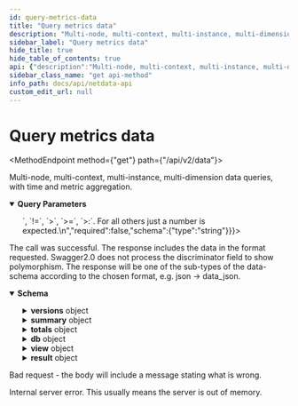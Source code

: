 ```yaml
---
id: query-metrics-data
title: "Query metrics data"
description: "Multi-node, multi-context, multi-instance, multi-dimension data queries, with time and metric aggregation."
sidebar_label: "Query metrics data"
hide_title: true
hide_table_of_contents: true
api: {"description":"Multi-node, multi-context, multi-instance, multi-dimension data queries, with time and metric aggregation.\n","parameters":[{"name":"scope_nodes","in":"query","description":"A simple pattern limiting the nodes scope of the query. The scope controls both data and metadata response. The simple pattern is checked against the nodes' machine guid, node id, hostname. The default nodes scope is all nodes for which this agent has data for. Usually the nodes scope is used to slice the entire dashboard (e.g. the Global Nodes Selector at the Netdata Cloud overview dashboard). Both positive and negative simple pattern expressions are supported.\n","required":false,"schema":{"type":"string","format":"simple pattern","default":"*"}},{"name":"scope_contexts","in":"query","description":"A simple pattern limiting the contexts scope of the query. The scope controls both data and metadata response. The default contexts scope is all contexts for which this agent has data for. Usually the contexts scope is used to slice charts of the dashboard (e.g. each context based chart has its own contexts scope, limiting the chart to all the instances of the selected contexts). Both positive and negative simple pattern expressions are supported.\n","required":false,"schema":{"type":"string","format":"simple pattern","default":"*"}},{"name":"nodes","in":"query","description":"A simple pattern matching the nodes to be queried. This only controls the data response, not the metadata. The simple pattern is checked against the nodes' machine guid, node id, hostname. The default nodes selector is all the nodes matched by the nodes scope. Both positive and negative simple pattern expressions are supported.\n","required":false,"schema":{"type":"string","format":"simple pattern","default":"*"}},{"name":"contexts","in":"query","description":"A simple pattern matching the contexts to be queried. This only controls the data response, not the metadata. Both positive and negative simple pattern expressions are supported.\n","required":false,"schema":{"type":"string","format":"simple pattern","default":"*"}},{"name":"instances","in":"query","description":"A simple pattern matching the instances to be queried. The simple pattern is checked against the instance `id`, the instance `name`, the fully qualified name of the instance `id` and `name`, like `instance@machine_guid`, where `instance` is either its `id` or `name`. Both positive and negative simple pattern expressions are supported.\n","required":false,"schema":{"type":"string","format":"simple pattern","default":"*"}},{"name":"labels","in":"query","description":"A simple pattern matching the labels to be queried. The simple pattern is checked against `name:value` of all the labels of all the eligible instances (as filtered by all the above: scope nodes, scope contexts, nodes, contexts and instances). Negative simple patterns should not be used in this filter.\n","required":false,"schema":{"type":"string","format":"simple pattern","default":"*"}},{"name":"alerts","in":"query","description":"A simple pattern matching the alerts to be queried. The simple pattern is checked against the `name` of alerts and the combination of `name:status`, when status is one of `CLEAR`, `WARNING`, `CRITICAL`, `REMOVED`, `UNDEFINED`, `UNINITIALIZED`, of all the alerts of all the eligible instances (as filtered by all the above). A negative simple pattern will exclude the instances having the labels matched.\n","required":false,"schema":{"type":"string","format":"simple pattern","default":"*"}},{"name":"dimensions","in":"query","description":"A simple patterns matching the dimensions to be queried. The simple pattern is checked against and `id` and the `name` of the dimensions of the eligible instances (as filtered by all the above). Both positive and negative simple pattern expressions are supported.\n","required":false,"schema":{"type":"string","format":"simple pattern","default":"*"}},{"name":"before","in":"query","description":"The end timestamp (unix epoch) of the data query, or a negative number specifying the number of seconds\nin the past relative now.\n","required":false,"schema":{"type":"number","format":"integer","default":0}},{"name":"after","in":"query","description":"The start timestamp (unix epoch) of the data query, or a negative number specifying the number of seconds\nin the past relative to parameter `before`.\n","required":false,"schema":{"type":"number","format":"integer","default":0}},{"name":"points","in":"query","description":"The number of points to be returned. If not given, or it is <= 0, or it is bigger than the points stored in the database for the given duration, all the available collected values for the given duration will be returned.\n","required":false,"schema":{"type":"number","format":"integer","default":0}},{"name":"group_by","in":"query","description":"A comma separated list of the groupings required.\nAll possible values can be combined together, except `selected`. If `selected` is given in the list, all others are ignored.\nThe order they are placed in the list is currently ignored.\n","required":false,"schema":{"type":"array","items":{"type":"string","enum":["dimension","instance","label","node","context","units","selected"]},"default":["dimension"]}},{"name":"group_by_label","in":"query","description":"A comma separated list of the label keys to group by their values. The order of the labels in the list is respected.\n","required":false,"schema":{"type":"string","format":"comma separated list of label keys to group by","default":""}},{"name":"aggregation","in":"query","description":"The aggregation function to apply when grouping metrics together.\n","required":false,"schema":{"type":"string","enum":["min","max","avg","average","sum"],"default":"average"}},{"name":"time_group","in":"query","description":"Time aggregation function. If multiple collected values are to be grouped in order to return fewer points, this parameters defines the method of grouping. methods supported \"min\", \"max\", \"average\", \"sum\", \"incremental-sum\". \"max\" is actually calculated on the absolute value collected (so it works for both positive and negative dimensions to return the most extreme value in either direction).\n","required":true,"schema":{"type":"string","enum":["min","max","avg","average","median","stddev","sum","incremental-sum","ses","des","cv","countif","percentile","percentile25","percentile50","percentile75","percentile80","percentile90","percentile95","percentile97","percentile98","percentile99","trimmed-mean","trimmed-mean1","trimmed-mean2","trimmed-mean3","trimmed-mean5","trimmed-mean10","trimmed-mean15","trimmed-mean20","trimmed-mean25","trimmed-median","trimmed-median1","trimmed-median2","trimmed-median3","trimmed-median5","trimmed-median10","trimmed-median15","trimmed-median20","trimmed-median25"],"default":"average"}},{"name":"time_group_options","in":"query","description":"When the group function supports additional parameters, this field can be used to pass them to it. Currently `countif`, `trimmed-mean`, `trimmed-median` and `percentile` support this. For `countif` the string may start with `<`, `<=`, `<:`, `<>`, `!=`, `>`, `>=`, `>:`. For all others just a number is expected.\n","required":false,"schema":{"type":"string"}},{"name":"time_resampling","in":"query","description":"For incremental values that are \"per second\", this value is used to resample them to \"per minute` (60) or \"per hour\" (3600). It can only be used in conjunction with group=average.\n","required":false,"schema":{"type":"number","format":"integer","default":0}},{"name":"timeout","in":"query","description":"Specify a timeout value in milliseconds after which the agent will abort the query and return a 503 error. A value of 0 indicates no timeout.\n","required":false,"schema":{"type":"number","format":"integer","default":0}},{"name":"format","in":"query","description":"The format of the data to be returned.\n","required":true,"allowEmptyValue":false,"schema":{"type":"string","enum":["json","json2","jsonp","csv","tsv","tsv-excel","ssv","ssvcomma","datatable","datasource","html","markdown","array","csvjsonarray"],"default":"json2"}},{"name":"options","in":"query","description":"Options that affect data generation.\n`raw` changes the output so that the values can be aggregated across multiple such queries.\n","required":false,"allowEmptyValue":false,"schema":{"type":"array","items":{"type":"string","enum":["raw","nonzero","flip","min2max","seconds","milliseconds","abs","absolute","null2zero","percentage","unaligned","match-ids","match-names","anomaly-bit","group-by-labels"]},"default":["seconds","jsonwrap"]}},{"name":"tier","in":"query","description":"Use only the specified database tier.\n","required":false,"schema":{"type":"number","format":"integer"}},{"name":"callback","in":"query","description":"For JSONP responses, the callback function name.\n","required":false,"schema":{"type":"string"}},{"name":"filename","in":"query","description":"Add `Content-Disposition: attachment; filename=` header to the response, that will instruct the browser to save the response with the given filename.\"\n","required":false,"schema":{"type":"string"}},{"name":"tqx","in":"query","description":"[Google Visualization API](https://developers.google.com/chart/interactive/docs/dev/implementing_data_source?hl=en) formatted parameter.\n","required":false,"schema":{"type":"string"}}],"responses":{"200":{"description":"The call was successful. The response includes the data in the format requested. Swagger2.0 does not process the discriminator field to show polymorphism. The response will be one of the sub-types of the data-schema according to the chosen format, e.g. json -> data_json.\n","content":{"application/json":{"schema":{"description":"Data response with `format=json2`\n","type":"object","properties":{"versions":{"description":"Hashes that allow the caller to detect important database changes of Netdata agents.\n","type":"object","properties":{"contexts_hard_hash":{"description":"An auto-increment value that reflects the number of changes to the number of contexts maintained by the server. Everytime a context is added or removed, this number gets incremented.\n","type":"integer"},"contexts_soft_hash":{"description":"An auto-increment value that reflects the number of changes to the queue that sends contexts updates to Netdata Cloud. Everytime the contents of a context are updated, this number gets incremented.\n","type":"integer"}}},"summary":{"description":"Summarized information about nodes, contexts, instances, labels, alerts, and dimensions. The items returned are determined by the scope of the query only, however the statistical data in them are influenced by the filters of the query. Using this information the dashboard allows users to slice and dice the data by filtering and grouping.\n","type":"object","properties":{"nodes":{"type":"array","items":{"type":"object","description":"An object describing a node. `is` stands for instances, `ds` for dimensions, `al` for alerts, `sts` for statistics.\n","properties":{"ni":{"description":"the node index id, a number that uniquely identifies this node for this query.","type":"integer"},"mg":{"description":"the machine guid of the node.","type":"string","format":"UUID"},"nd":{"description":"the node id of the node.","type":"string","format":"UUID"},"nm":{"description":"the name (hostname) of the node.","type":"string"},"is":{"description":"Depending on the placement of this object, `items` may be `nodes`, `contexts`, `instances`, `dimensions`, `label keys`, `label key-value pairs`. Furthermore, if the whole object is missing it should be assumed that all its members are zero.\n","type":"object","properties":{"sl":{"description":"The number of items `selected` to query. If absent it is zero.","type":"integer"},"ex":{"description":"The number of items `excluded` from querying. If absent it is zero.","type":"integer"},"qr":{"description":"The number of items (out of `selected`) the query successfully `queried`.  If absent it is zero.","type":"integer"},"fl":{"description":"The number of items (from `selected`) that `failed` to be queried.  If absent it is zero.","type":"integer"}},"title":"data_json2_items_count"},"ds":{"description":"Depending on the placement of this object, `items` may be `nodes`, `contexts`, `instances`, `dimensions`, `label keys`, `label key-value pairs`. Furthermore, if the whole object is missing it should be assumed that all its members are zero.\n","type":"object","properties":{"sl":{"description":"The number of items `selected` to query. If absent it is zero.","type":"integer"},"ex":{"description":"The number of items `excluded` from querying. If absent it is zero.","type":"integer"},"qr":{"description":"The number of items (out of `selected`) the query successfully `queried`.  If absent it is zero.","type":"integer"},"fl":{"description":"The number of items (from `selected`) that `failed` to be queried.  If absent it is zero.","type":"integer"}},"title":"data_json2_items_count"},"al":{"description":"Counters about alert statuses. If this object is missing, it is assumed that all its members are zero.\n","type":"object","properties":{"nm":{"description":"The name of the alert. Can be absent when the counters refer to more than one alert instances.","type":"string"},"cl":{"description":"The number of CLEAR alerts. If absent, it is zero.","type":"integer"},"wr":{"description":"The number of WARNING alerts. If absent, it is zero.","type":"integer"},"cr":{"description":"The number of CRITICAL alerts. If absent, it is zero.","type":"integer"},"ot":{"description":"The number of alerts that are not CLEAR, WARNING, CRITICAL (so, they are \"other\").  If absent, it is zero.\n","type":"integer"}},"title":"data_json2_alerts_count"},"sts":{"oneOf":[{"description":"Statistical values\n","type":"object","properties":{"avg":{"description":"The average value of all metrics aggregated","type":"number"},"arp":{"description":"The average anomaly rate of all metrics aggregated","type":"number"},"con":{"description":"The contribution percentage of all the metrics aggregated","type":"number"}},"title":"data_json2_sts"},{"description":"Statistical values when `raw` option is given.\n","type":"object","properties":{"sum":{"description":"The sum value of all metrics aggregated","type":"number"},"ars":{"description":"The sum anomaly rate of all metrics aggregated","type":"number"},"vol":{"description":"The volume of all the metrics aggregated","type":"number"},"cnt":{"description":"The count of all metrics aggregated","type":"integer"}},"title":"data_json2_sts_raw"}]}}}},"contexts":{"type":"array","items":{"type":"object","description":"An object describing a unique context. `is` stands for instances, `ds` for dimensions, `al` for alerts, `sts` for statistics.\n","properties":{"id":{"description":"the context id.","type":"string"},"is":{"description":"Depending on the placement of this object, `items` may be `nodes`, `contexts`, `instances`, `dimensions`, `label keys`, `label key-value pairs`. Furthermore, if the whole object is missing it should be assumed that all its members are zero.\n","type":"object","properties":{"sl":{"description":"The number of items `selected` to query. If absent it is zero.","type":"integer"},"ex":{"description":"The number of items `excluded` from querying. If absent it is zero.","type":"integer"},"qr":{"description":"The number of items (out of `selected`) the query successfully `queried`.  If absent it is zero.","type":"integer"},"fl":{"description":"The number of items (from `selected`) that `failed` to be queried.  If absent it is zero.","type":"integer"}},"title":"data_json2_items_count"},"ds":{"description":"Depending on the placement of this object, `items` may be `nodes`, `contexts`, `instances`, `dimensions`, `label keys`, `label key-value pairs`. Furthermore, if the whole object is missing it should be assumed that all its members are zero.\n","type":"object","properties":{"sl":{"description":"The number of items `selected` to query. If absent it is zero.","type":"integer"},"ex":{"description":"The number of items `excluded` from querying. If absent it is zero.","type":"integer"},"qr":{"description":"The number of items (out of `selected`) the query successfully `queried`.  If absent it is zero.","type":"integer"},"fl":{"description":"The number of items (from `selected`) that `failed` to be queried.  If absent it is zero.","type":"integer"}},"title":"data_json2_items_count"},"al":{"description":"Counters about alert statuses. If this object is missing, it is assumed that all its members are zero.\n","type":"object","properties":{"nm":{"description":"The name of the alert. Can be absent when the counters refer to more than one alert instances.","type":"string"},"cl":{"description":"The number of CLEAR alerts. If absent, it is zero.","type":"integer"},"wr":{"description":"The number of WARNING alerts. If absent, it is zero.","type":"integer"},"cr":{"description":"The number of CRITICAL alerts. If absent, it is zero.","type":"integer"},"ot":{"description":"The number of alerts that are not CLEAR, WARNING, CRITICAL (so, they are \"other\").  If absent, it is zero.\n","type":"integer"}},"title":"data_json2_alerts_count"},"sts":{"oneOf":[{"description":"Statistical values\n","type":"object","properties":{"avg":{"description":"The average value of all metrics aggregated","type":"number"},"arp":{"description":"The average anomaly rate of all metrics aggregated","type":"number"},"con":{"description":"The contribution percentage of all the metrics aggregated","type":"number"}},"title":"data_json2_sts"},{"description":"Statistical values when `raw` option is given.\n","type":"object","properties":{"sum":{"description":"The sum value of all metrics aggregated","type":"number"},"ars":{"description":"The sum anomaly rate of all metrics aggregated","type":"number"},"vol":{"description":"The volume of all the metrics aggregated","type":"number"},"cnt":{"description":"The count of all metrics aggregated","type":"integer"}},"title":"data_json2_sts_raw"}]}}}},"instances":{"type":"array","items":{"type":"object","description":"An object describing an instance. `ds` stands for dimensions, `al` for alerts, `sts` for statistics.\n","properties":{"id":{"description":"the id of the instance.","type":"string"},"nm":{"description":"the name of the instance (may be absent when it is the same with the id)","type":"string"},"ni":{"description":"the node index id this instance belongs to. The UI uses this to compone the fully qualified name of the instance, using the node hostname to present it to users and its machine guid to add it to filters."},"ds":{"description":"Depending on the placement of this object, `items` may be `nodes`, `contexts`, `instances`, `dimensions`, `label keys`, `label key-value pairs`. Furthermore, if the whole object is missing it should be assumed that all its members are zero.\n","type":"object","properties":{"sl":{"description":"The number of items `selected` to query. If absent it is zero.","type":"integer"},"ex":{"description":"The number of items `excluded` from querying. If absent it is zero.","type":"integer"},"qr":{"description":"The number of items (out of `selected`) the query successfully `queried`.  If absent it is zero.","type":"integer"},"fl":{"description":"The number of items (from `selected`) that `failed` to be queried.  If absent it is zero.","type":"integer"}},"title":"data_json2_items_count"},"al":{"description":"Counters about alert statuses. If this object is missing, it is assumed that all its members are zero.\n","type":"object","properties":{"nm":{"description":"The name of the alert. Can be absent when the counters refer to more than one alert instances.","type":"string"},"cl":{"description":"The number of CLEAR alerts. If absent, it is zero.","type":"integer"},"wr":{"description":"The number of WARNING alerts. If absent, it is zero.","type":"integer"},"cr":{"description":"The number of CRITICAL alerts. If absent, it is zero.","type":"integer"},"ot":{"description":"The number of alerts that are not CLEAR, WARNING, CRITICAL (so, they are \"other\").  If absent, it is zero.\n","type":"integer"}},"title":"data_json2_alerts_count"},"sts":{"oneOf":[{"description":"Statistical values\n","type":"object","properties":{"avg":{"description":"The average value of all metrics aggregated","type":"number"},"arp":{"description":"The average anomaly rate of all metrics aggregated","type":"number"},"con":{"description":"The contribution percentage of all the metrics aggregated","type":"number"}},"title":"data_json2_sts"},{"description":"Statistical values when `raw` option is given.\n","type":"object","properties":{"sum":{"description":"The sum value of all metrics aggregated","type":"number"},"ars":{"description":"The sum anomaly rate of all metrics aggregated","type":"number"},"vol":{"description":"The volume of all the metrics aggregated","type":"number"},"cnt":{"description":"The count of all metrics aggregated","type":"integer"}},"title":"data_json2_sts_raw"}]}}}},"dimensions":{"type":"array","items":{"type":"object","description":"An object describing a unique dimension. `ds` stands for `dimensions`, `sts` for statistics.\n","properties":{"id":{"description":"the id of the dimension.","type":"string"},"nm":{"description":"the name of the dimension (may be absent when it is the same with the id)","type":"string"},"ds":{"description":"Depending on the placement of this object, `items` may be `nodes`, `contexts`, `instances`, `dimensions`, `label keys`, `label key-value pairs`. Furthermore, if the whole object is missing it should be assumed that all its members are zero.\n","type":"object","properties":{"sl":{"description":"The number of items `selected` to query. If absent it is zero.","type":"integer"},"ex":{"description":"The number of items `excluded` from querying. If absent it is zero.","type":"integer"},"qr":{"description":"The number of items (out of `selected`) the query successfully `queried`.  If absent it is zero.","type":"integer"},"fl":{"description":"The number of items (from `selected`) that `failed` to be queried.  If absent it is zero.","type":"integer"}},"title":"data_json2_items_count"},"sts":{"oneOf":[{"description":"Statistical values\n","type":"object","properties":{"avg":{"description":"The average value of all metrics aggregated","type":"number"},"arp":{"description":"The average anomaly rate of all metrics aggregated","type":"number"},"con":{"description":"The contribution percentage of all the metrics aggregated","type":"number"}},"title":"data_json2_sts"},{"description":"Statistical values when `raw` option is given.\n","type":"object","properties":{"sum":{"description":"The sum value of all metrics aggregated","type":"number"},"ars":{"description":"The sum anomaly rate of all metrics aggregated","type":"number"},"vol":{"description":"The volume of all the metrics aggregated","type":"number"},"cnt":{"description":"The count of all metrics aggregated","type":"integer"}},"title":"data_json2_sts_raw"}]}}}},"labels":{"type":"array","items":{"type":"object","description":"An object describing a label key. `ds` stands for `dimensions`, `sts` for statistics.\n","properties":{"id":{"description":"the key of the label.","type":"string"},"ds":{"description":"Depending on the placement of this object, `items` may be `nodes`, `contexts`, `instances`, `dimensions`, `label keys`, `label key-value pairs`. Furthermore, if the whole object is missing it should be assumed that all its members are zero.\n","type":"object","properties":{"sl":{"description":"The number of items `selected` to query. If absent it is zero.","type":"integer"},"ex":{"description":"The number of items `excluded` from querying. If absent it is zero.","type":"integer"},"qr":{"description":"The number of items (out of `selected`) the query successfully `queried`.  If absent it is zero.","type":"integer"},"fl":{"description":"The number of items (from `selected`) that `failed` to be queried.  If absent it is zero.","type":"integer"}},"title":"data_json2_items_count"},"sts":{"oneOf":[{"description":"Statistical values\n","type":"object","properties":{"avg":{"description":"The average value of all metrics aggregated","type":"number"},"arp":{"description":"The average anomaly rate of all metrics aggregated","type":"number"},"con":{"description":"The contribution percentage of all the metrics aggregated","type":"number"}},"title":"data_json2_sts"},{"description":"Statistical values when `raw` option is given.\n","type":"object","properties":{"sum":{"description":"The sum value of all metrics aggregated","type":"number"},"ars":{"description":"The sum anomaly rate of all metrics aggregated","type":"number"},"vol":{"description":"The volume of all the metrics aggregated","type":"number"},"cnt":{"description":"The count of all metrics aggregated","type":"integer"}},"title":"data_json2_sts_raw"}]},"vl":{"description":"An array of values for this key.\n","type":"array","items":{"type":"object","properties":{"id":{"description":"The value string","type":"string"},"ds":{"description":"Depending on the placement of this object, `items` may be `nodes`, `contexts`, `instances`, `dimensions`, `label keys`, `label key-value pairs`. Furthermore, if the whole object is missing it should be assumed that all its members are zero.\n","type":"object","properties":{"sl":{"description":"The number of items `selected` to query. If absent it is zero.","type":"integer"},"ex":{"description":"The number of items `excluded` from querying. If absent it is zero.","type":"integer"},"qr":{"description":"The number of items (out of `selected`) the query successfully `queried`.  If absent it is zero.","type":"integer"},"fl":{"description":"The number of items (from `selected`) that `failed` to be queried.  If absent it is zero.","type":"integer"}},"title":"data_json2_items_count"},"sts":{"oneOf":[{"description":"Statistical values\n","type":"object","properties":{"avg":{"description":"The average value of all metrics aggregated","type":"number"},"arp":{"description":"The average anomaly rate of all metrics aggregated","type":"number"},"con":{"description":"The contribution percentage of all the metrics aggregated","type":"number"}},"title":"data_json2_sts"},{"description":"Statistical values when `raw` option is given.\n","type":"object","properties":{"sum":{"description":"The sum value of all metrics aggregated","type":"number"},"ars":{"description":"The sum anomaly rate of all metrics aggregated","type":"number"},"vol":{"description":"The volume of all the metrics aggregated","type":"number"},"cnt":{"description":"The count of all metrics aggregated","type":"integer"}},"title":"data_json2_sts_raw"}]}}}}}}},"alerts":{"description":"An array of all the unique alerts running, grouped by alert name (`nm` is available here)\n","type":"array","items":{"description":"Counters about alert statuses. If this object is missing, it is assumed that all its members are zero.\n","type":"object","properties":{"nm":{"description":"The name of the alert. Can be absent when the counters refer to more than one alert instances.","type":"string"},"cl":{"description":"The number of CLEAR alerts. If absent, it is zero.","type":"integer"},"wr":{"description":"The number of WARNING alerts. If absent, it is zero.","type":"integer"},"cr":{"description":"The number of CRITICAL alerts. If absent, it is zero.","type":"integer"},"ot":{"description":"The number of alerts that are not CLEAR, WARNING, CRITICAL (so, they are \"other\").  If absent, it is zero.\n","type":"integer"}},"title":"data_json2_alerts_count"}}}},"totals":{"type":"object","properties":{"nodes":{"description":"Depending on the placement of this object, `items` may be `nodes`, `contexts`, `instances`, `dimensions`, `label keys`, `label key-value pairs`. Furthermore, if the whole object is missing it should be assumed that all its members are zero.\n","type":"object","properties":{"sl":{"description":"The number of items `selected` to query. If absent it is zero.","type":"integer"},"ex":{"description":"The number of items `excluded` from querying. If absent it is zero.","type":"integer"},"qr":{"description":"The number of items (out of `selected`) the query successfully `queried`.  If absent it is zero.","type":"integer"},"fl":{"description":"The number of items (from `selected`) that `failed` to be queried.  If absent it is zero.","type":"integer"}},"title":"data_json2_items_count"},"contexts":{"description":"Depending on the placement of this object, `items` may be `nodes`, `contexts`, `instances`, `dimensions`, `label keys`, `label key-value pairs`. Furthermore, if the whole object is missing it should be assumed that all its members are zero.\n","type":"object","properties":{"sl":{"description":"The number of items `selected` to query. If absent it is zero.","type":"integer"},"ex":{"description":"The number of items `excluded` from querying. If absent it is zero.","type":"integer"},"qr":{"description":"The number of items (out of `selected`) the query successfully `queried`.  If absent it is zero.","type":"integer"},"fl":{"description":"The number of items (from `selected`) that `failed` to be queried.  If absent it is zero.","type":"integer"}},"title":"data_json2_items_count"},"instances":{"description":"Depending on the placement of this object, `items` may be `nodes`, `contexts`, `instances`, `dimensions`, `label keys`, `label key-value pairs`. Furthermore, if the whole object is missing it should be assumed that all its members are zero.\n","type":"object","properties":{"sl":{"description":"The number of items `selected` to query. If absent it is zero.","type":"integer"},"ex":{"description":"The number of items `excluded` from querying. If absent it is zero.","type":"integer"},"qr":{"description":"The number of items (out of `selected`) the query successfully `queried`.  If absent it is zero.","type":"integer"},"fl":{"description":"The number of items (from `selected`) that `failed` to be queried.  If absent it is zero.","type":"integer"}},"title":"data_json2_items_count"},"dimensions":{"description":"Depending on the placement of this object, `items` may be `nodes`, `contexts`, `instances`, `dimensions`, `label keys`, `label key-value pairs`. Furthermore, if the whole object is missing it should be assumed that all its members are zero.\n","type":"object","properties":{"sl":{"description":"The number of items `selected` to query. If absent it is zero.","type":"integer"},"ex":{"description":"The number of items `excluded` from querying. If absent it is zero.","type":"integer"},"qr":{"description":"The number of items (out of `selected`) the query successfully `queried`.  If absent it is zero.","type":"integer"},"fl":{"description":"The number of items (from `selected`) that `failed` to be queried.  If absent it is zero.","type":"integer"}},"title":"data_json2_items_count"},"label_keys":{"description":"Depending on the placement of this object, `items` may be `nodes`, `contexts`, `instances`, `dimensions`, `label keys`, `label key-value pairs`. Furthermore, if the whole object is missing it should be assumed that all its members are zero.\n","type":"object","properties":{"sl":{"description":"The number of items `selected` to query. If absent it is zero.","type":"integer"},"ex":{"description":"The number of items `excluded` from querying. If absent it is zero.","type":"integer"},"qr":{"description":"The number of items (out of `selected`) the query successfully `queried`.  If absent it is zero.","type":"integer"},"fl":{"description":"The number of items (from `selected`) that `failed` to be queried.  If absent it is zero.","type":"integer"}},"title":"data_json2_items_count"},"label_key_values":{"description":"Depending on the placement of this object, `items` may be `nodes`, `contexts`, `instances`, `dimensions`, `label keys`, `label key-value pairs`. Furthermore, if the whole object is missing it should be assumed that all its members are zero.\n","type":"object","properties":{"sl":{"description":"The number of items `selected` to query. If absent it is zero.","type":"integer"},"ex":{"description":"The number of items `excluded` from querying. If absent it is zero.","type":"integer"},"qr":{"description":"The number of items (out of `selected`) the query successfully `queried`.  If absent it is zero.","type":"integer"},"fl":{"description":"The number of items (from `selected`) that `failed` to be queried.  If absent it is zero.","type":"integer"}},"title":"data_json2_items_count"}}},"functions":{"type":"array","items":{"type":"string"}},"db":{"type":"object","properties":{"tiers":{"description":"The number of tiers this server is using.\n","type":"integer"},"update_every":{"description":"The minimum update every, in seconds, for all tiers and all metrics aggregated into this query.\n","type":"integer"},"first_entry":{"description":"The minimum unix epoch timestamp of the retention across all tiers for all metrics aggregated into this query.\n","type":"integer"},"last_entry":{"description":"The maximum unix epoch timestamp of the retention across all tier for all metrics aggregated into this query.\n","type":"integer"},"per_tier":{"description":"An array with information for each of the tiers available, related to this query.\n","type":"array","items":{"type":"object","properties":{"tier":{"description":"The tier number of this tier, starting at 0.\n","type":"integer"},"queries":{"description":"The number of queries executed on this tier. Usually one query per metric is made, but the query may cross multiple tier, in which case more than one query per metric is made.\n","type":"integer"},"points":{"description":"The number of points read from this tier.\n","type":"integer"},"update_every":{"description":"The minimum resolution of all metrics queried on this tier.\n","type":"integer"},"first_entry":{"description":"The minimum unix epoch timestamp available across all metrics that used this tier. This reflects the oldest timestamp of the tier's retention.\n","type":"integer"},"last_entry":{"description":"The maximum unix epoch timestamp available across all metrics that used this tier. This reflects the newest timestamp of the tier's retention.\n"}}}}}},"view":{"type":"object","properties":{"title":{"description":"The title the chart should have.\n","type":"string"},"format":{"description":"The format the `result` top level member has.\n","type":"string"},"options":{"description":"An array presenting all the options given to the query.\n","type":"array","items":{"type":"string"}},"time_group":{"description":"The same as the parameter `time_group`.\n","type":"string"},"after":{"description":"The oldest unix epoch timestamp of the data returned in the `result`.\n","type":"integer"},"before":{"description":"The newest unix epoch timestamp of the data returned in the `result`.\n","type":"integer"},"partial_data_trimming":{"description":"Information related to trimming of the last few points of the `result`, that was required to remove (increasing) partial data.\nTrimming is disabled when the `raw` option is given to the query.\n","type":"object","properties":{"max_update_every":{"description":"The maximum `update_every` for all metrics aggregated into the query.\nTrimming is by default enabled at `view.before - max_update_every`, but only when `view.before >= now - max_update_every`.\n","type":"integer"},"expected_after":{"description":"The timestamp at which trimming can be enabled.\nIf this timestamp is greater or equal to `view.before`, there is no trimming.\n","type":"integer"},"trimmed_after":{"description":"The timestamp at which trimming has been applied.\nIf this timestamp is greater or equal to `view.before`, there is no trimming.\n","type":"integer"}}},"points":{"description":"The number of points in `result`.\n","type":"integer"},"units":{"description":"The units of the query.\n","oneOf":[{"type":"string"},{"type":"array","items":{"type":"string"}}]},"chart_type":{"description":"The default chart type of the query.\n","type":"string","enum":["line","area","stacked"]},"dimensions":{"description":"Detailed information about the chart dimensions included in the `result`.\n","type":"object","properties":{"grouped_by":{"description":"An array with the order of the groupings performed.\n","type":"array","items":{"type":"string","enum":["selected","dimension","instance","node","context","units","label:key1","label:key2","label:keyN"]}},"ids":{"description":"An array with the dimension ids that uniquely identify the dimensions for this query.\n","type":"array","items":{"type":"string"}},"names":{"description":"An array with the dimension names to be presented to users. Names may be overlapping, but IDs are not.\n","type":"array","items":{"type":"string"}},"units":{"description":"An array with the units each dimension has.\n","type":"array","items":{"type":"string"}},"priorities":{"description":"An array with the relative priorities of the dimensions.\nNumbers may not be sequential or unique. The application is expected to order by this and then by name.\n","type":"array","items":{"type":"integer"}},"aggregated":{"description":"An array with the number of source metrics aggregated into each dimension.\n","type":"array","items":{"type":"integer"}},"view_average_values":{"description":"An array of the average value of each dimension across the entire query.\n","type":"array","items":{"type":"number"}},"view_latest_values":{"description":"An array of the latest value of each dimension, included in this query.\n","type":"array","items":{"type":"number"}},"count":{"description":"The number of dimensions in the `result`.\n","type":"integer"},"labels":{"description":"The labels associated with each dimension in the query.\nThis object is only available when the `group-by-labels` option is given to the query.\n","type":"object","properties":{"label_key1":{"description":"An array having one entry for each of the dimensions of the query.\n","type":"array","items":{"description":"An array having one entry for each of the values this label key has for the given dimension.\n","type":"array","items":{"type":"string"}}}}}}},"min":{"description":"The minimum value of all points included in the `result`.\n","type":"number"},"max":{"description":"The maximum value of all points included in the `result`.\n","type":"number"}}},"result":{"description":"The result of the query.\nThe format explained here is `json2`.\n","type":"object","properties":{"labels":{"description":"The IDs of the dimensions returned. The first is always `time`.\n","type":"array","items":{"type":"string"}},"point":{"description":"The format of each point returned.\n","type":"object","properties":{"value":{"description":"The index of the value in each point.\n","type":"integer"},"ar":{"description":"The index of the anomaly rate in each point.\n","type":"integer"},"pa":{"description":"The index of the point annotations in each point.\nThis is a bitmap. `EMPTY = 1`, `RESET = 2`, `PARTIAL = 4`.\n`EMPTY` means the point has no value.\n`RESET` means that at least one metric aggregated experienced an overflow (a counter that wrapped).\n`PARTIAL` means that this point should have more metrics aggregated into it, but not all metrics had data.\n","type":"integer"},"count":{"description":"The number of metrics aggregated into this point. This exists only when the option `raw` is given to the query.\n","type":"integer"}}},"data":{"type":"array","items":{"allOf":[{"type":"integer"},{"type":"array"}]}}}},"timings":{"type":"object"}},"title":"data_json2"}}}},"400":{"description":"Bad request - the body will include a message stating what is wrong.\n"},"500":{"description":"Internal server error. This usually means the server is out of memory.\n"}},"method":"get","path":"/api/v2/data","servers":[{"url":"https://registry.my-netdata.io"},{"url":"http://registry.my-netdata.io"},{"url":"http://localhost:19999"}],"info":{"title":"Netdata API","description":"Real-time performance and health monitoring.","version":"1.38"},"postman":{"name":"Query metrics data","description":{"content":"Multi-node, multi-context, multi-instance, multi-dimension data queries, with time and metric aggregation.\n","type":"text/plain"},"url":{"path":["api","v2","data"],"host":["{{baseUrl}}"],"query":[{"disabled":false,"description":{"content":"A simple pattern limiting the nodes scope of the query. The scope controls both data and metadata response. The simple pattern is checked against the nodes' machine guid, node id, hostname. The default nodes scope is all nodes for which this agent has data for. Usually the nodes scope is used to slice the entire dashboard (e.g. the Global Nodes Selector at the Netdata Cloud overview dashboard). Both positive and negative simple pattern expressions are supported.\n","type":"text/plain"},"key":"scope_nodes","value":""},{"disabled":false,"description":{"content":"A simple pattern limiting the contexts scope of the query. The scope controls both data and metadata response. The default contexts scope is all contexts for which this agent has data for. Usually the contexts scope is used to slice charts of the dashboard (e.g. each context based chart has its own contexts scope, limiting the chart to all the instances of the selected contexts). Both positive and negative simple pattern expressions are supported.\n","type":"text/plain"},"key":"scope_contexts","value":""},{"disabled":false,"description":{"content":"A simple pattern matching the nodes to be queried. This only controls the data response, not the metadata. The simple pattern is checked against the nodes' machine guid, node id, hostname. The default nodes selector is all the nodes matched by the nodes scope. Both positive and negative simple pattern expressions are supported.\n","type":"text/plain"},"key":"nodes","value":""},{"disabled":false,"description":{"content":"A simple pattern matching the contexts to be queried. This only controls the data response, not the metadata. Both positive and negative simple pattern expressions are supported.\n","type":"text/plain"},"key":"contexts","value":""},{"disabled":false,"description":{"content":"A simple pattern matching the instances to be queried. The simple pattern is checked against the instance `id`, the instance `name`, the fully qualified name of the instance `id` and `name`, like `instance@machine_guid`, where `instance` is either its `id` or `name`. Both positive and negative simple pattern expressions are supported.\n","type":"text/plain"},"key":"instances","value":""},{"disabled":false,"description":{"content":"A simple pattern matching the labels to be queried. The simple pattern is checked against `name:value` of all the labels of all the eligible instances (as filtered by all the above: scope nodes, scope contexts, nodes, contexts and instances). Negative simple patterns should not be used in this filter.\n","type":"text/plain"},"key":"labels","value":""},{"disabled":false,"description":{"content":"A simple pattern matching the alerts to be queried. The simple pattern is checked against the `name` of alerts and the combination of `name:status`, when status is one of `CLEAR`, `WARNING`, `CRITICAL`, `REMOVED`, `UNDEFINED`, `UNINITIALIZED`, of all the alerts of all the eligible instances (as filtered by all the above). A negative simple pattern will exclude the instances having the labels matched.\n","type":"text/plain"},"key":"alerts","value":""},{"disabled":false,"description":{"content":"A simple patterns matching the dimensions to be queried. The simple pattern is checked against and `id` and the `name` of the dimensions of the eligible instances (as filtered by all the above). Both positive and negative simple pattern expressions are supported.\n","type":"text/plain"},"key":"dimensions","value":""},{"disabled":false,"description":{"content":"The end timestamp (unix epoch) of the data query, or a negative number specifying the number of seconds\nin the past relative now.\n","type":"text/plain"},"key":"before","value":""},{"disabled":false,"description":{"content":"The start timestamp (unix epoch) of the data query, or a negative number specifying the number of seconds\nin the past relative to parameter `before`.\n","type":"text/plain"},"key":"after","value":""},{"disabled":false,"description":{"content":"The number of points to be returned. If not given, or it is <= 0, or it is bigger than the points stored in the database for the given duration, all the available collected values for the given duration will be returned.\n","type":"text/plain"},"key":"points","value":""},{"disabled":false,"description":{"content":"A comma separated list of the groupings required.\nAll possible values can be combined together, except `selected`. If `selected` is given in the list, all others are ignored.\nThe order they are placed in the list is currently ignored.\n","type":"text/plain"},"key":"group_by","value":""},{"disabled":false,"description":{"content":"A comma separated list of the label keys to group by their values. The order of the labels in the list is respected.\n","type":"text/plain"},"key":"group_by_label","value":""},{"disabled":false,"description":{"content":"The aggregation function to apply when grouping metrics together.\n","type":"text/plain"},"key":"aggregation","value":""},{"disabled":false,"description":{"content":"(Required) Time aggregation function. If multiple collected values are to be grouped in order to return fewer points, this parameters defines the method of grouping. methods supported \"min\", \"max\", \"average\", \"sum\", \"incremental-sum\". \"max\" is actually calculated on the absolute value collected (so it works for both positive and negative dimensions to return the most extreme value in either direction).\n","type":"text/plain"},"key":"time_group","value":""},{"disabled":false,"description":{"content":"When the group function supports additional parameters, this field can be used to pass them to it. Currently `countif`, `trimmed-mean`, `trimmed-median` and `percentile` support this. For `countif` the string may start with `<`, `<=`, `<:`, `<>`, `!=`, `>`, `>=`, `>:`. For all others just a number is expected.\n","type":"text/plain"},"key":"time_group_options","value":""},{"disabled":false,"description":{"content":"For incremental values that are \"per second\", this value is used to resample them to \"per minute` (60) or \"per hour\" (3600). It can only be used in conjunction with group=average.\n","type":"text/plain"},"key":"time_resampling","value":""},{"disabled":false,"description":{"content":"Specify a timeout value in milliseconds after which the agent will abort the query and return a 503 error. A value of 0 indicates no timeout.\n","type":"text/plain"},"key":"timeout","value":""},{"disabled":false,"description":{"content":"(Required) The format of the data to be returned.\n","type":"text/plain"},"key":"format","value":""},{"disabled":false,"description":{"content":"Options that affect data generation.\n`raw` changes the output so that the values can be aggregated across multiple such queries.\n","type":"text/plain"},"key":"options","value":""},{"disabled":false,"description":{"content":"Use only the specified database tier.\n","type":"text/plain"},"key":"tier","value":""},{"disabled":false,"description":{"content":"For JSONP responses, the callback function name.\n","type":"text/plain"},"key":"callback","value":""},{"disabled":false,"description":{"content":"Add `Content-Disposition: attachment; filename=` header to the response, that will instruct the browser to save the response with the given filename.\"\n","type":"text/plain"},"key":"filename","value":""},{"disabled":false,"description":{"content":"[Google Visualization API](https://developers.google.com/chart/interactive/docs/dev/implementing_data_source?hl=en) formatted parameter.\n","type":"text/plain"},"key":"tqx","value":""}],"variable":[]},"header":[{"key":"Accept","value":"application/json"}],"method":"GET"}}
sidebar_class_name: "get api-method"
info_path: docs/api/netdata-api
custom_edit_url: null
---
```



<h1 className={"openapi__heading"}>Query metrics data</h1>

<MethodEndpoint method={"get"} path={"/api/v2/data"}></MethodEndpoint>



Multi-node, multi-context, multi-instance, multi-dimension data queries, with time and metric aggregation.


<details style={{"marginBottom":"1rem"}} className={"openapi-markdown__details"} data-collapsed={false} open={true}><summary style={{}}><strong>Query Parameters</strong></summary><div><ul><ParamsItem className={"paramsItem"} param={{"name":"scope_nodes","in":"query","description":"A simple pattern limiting the nodes scope of the query. The scope controls both data and metadata response. The simple pattern is checked against the nodes' machine guid, node id, hostname. The default nodes scope is all nodes for which this agent has data for. Usually the nodes scope is used to slice the entire dashboard (e.g. the Global Nodes Selector at the Netdata Cloud overview dashboard). Both positive and negative simple pattern expressions are supported.\n","required":false,"schema":{"type":"string","format":"simple pattern","default":"*"}}}></ParamsItem><ParamsItem className={"paramsItem"} param={{"name":"scope_contexts","in":"query","description":"A simple pattern limiting the contexts scope of the query. The scope controls both data and metadata response. The default contexts scope is all contexts for which this agent has data for. Usually the contexts scope is used to slice charts of the dashboard (e.g. each context based chart has its own contexts scope, limiting the chart to all the instances of the selected contexts). Both positive and negative simple pattern expressions are supported.\n","required":false,"schema":{"type":"string","format":"simple pattern","default":"*"}}}></ParamsItem><ParamsItem className={"paramsItem"} param={{"name":"nodes","in":"query","description":"A simple pattern matching the nodes to be queried. This only controls the data response, not the metadata. The simple pattern is checked against the nodes' machine guid, node id, hostname. The default nodes selector is all the nodes matched by the nodes scope. Both positive and negative simple pattern expressions are supported.\n","required":false,"schema":{"type":"string","format":"simple pattern","default":"*"}}}></ParamsItem><ParamsItem className={"paramsItem"} param={{"name":"contexts","in":"query","description":"A simple pattern matching the contexts to be queried. This only controls the data response, not the metadata. Both positive and negative simple pattern expressions are supported.\n","required":false,"schema":{"type":"string","format":"simple pattern","default":"*"}}}></ParamsItem><ParamsItem className={"paramsItem"} param={{"name":"instances","in":"query","description":"A simple pattern matching the instances to be queried. The simple pattern is checked against the instance `id`, the instance `name`, the fully qualified name of the instance `id` and `name`, like `instance@machine_guid`, where `instance` is either its `id` or `name`. Both positive and negative simple pattern expressions are supported.\n","required":false,"schema":{"type":"string","format":"simple pattern","default":"*"}}}></ParamsItem><ParamsItem className={"paramsItem"} param={{"name":"labels","in":"query","description":"A simple pattern matching the labels to be queried. The simple pattern is checked against `name:value` of all the labels of all the eligible instances (as filtered by all the above: scope nodes, scope contexts, nodes, contexts and instances). Negative simple patterns should not be used in this filter.\n","required":false,"schema":{"type":"string","format":"simple pattern","default":"*"}}}></ParamsItem><ParamsItem className={"paramsItem"} param={{"name":"alerts","in":"query","description":"A simple pattern matching the alerts to be queried. The simple pattern is checked against the `name` of alerts and the combination of `name:status`, when status is one of `CLEAR`, `WARNING`, `CRITICAL`, `REMOVED`, `UNDEFINED`, `UNINITIALIZED`, of all the alerts of all the eligible instances (as filtered by all the above). A negative simple pattern will exclude the instances having the labels matched.\n","required":false,"schema":{"type":"string","format":"simple pattern","default":"*"}}}></ParamsItem><ParamsItem className={"paramsItem"} param={{"name":"dimensions","in":"query","description":"A simple patterns matching the dimensions to be queried. The simple pattern is checked against and `id` and the `name` of the dimensions of the eligible instances (as filtered by all the above). Both positive and negative simple pattern expressions are supported.\n","required":false,"schema":{"type":"string","format":"simple pattern","default":"*"}}}></ParamsItem><ParamsItem className={"paramsItem"} param={{"name":"before","in":"query","description":"The end timestamp (unix epoch) of the data query, or a negative number specifying the number of seconds\nin the past relative now.\n","required":false,"schema":{"type":"number","format":"integer","default":0}}}></ParamsItem><ParamsItem className={"paramsItem"} param={{"name":"after","in":"query","description":"The start timestamp (unix epoch) of the data query, or a negative number specifying the number of seconds\nin the past relative to parameter `before`.\n","required":false,"schema":{"type":"number","format":"integer","default":0}}}></ParamsItem><ParamsItem className={"paramsItem"} param={{"name":"points","in":"query","description":"The number of points to be returned. If not given, or it is <= 0, or it is bigger than the points stored in the database for the given duration, all the available collected values for the given duration will be returned.\n","required":false,"schema":{"type":"number","format":"integer","default":0}}}></ParamsItem><ParamsItem className={"paramsItem"} param={{"name":"group_by","in":"query","description":"A comma separated list of the groupings required.\nAll possible values can be combined together, except `selected`. If `selected` is given in the list, all others are ignored.\nThe order they are placed in the list is currently ignored.\n","required":false,"schema":{"type":"array","items":{"type":"string","enum":["dimension","instance","label","node","context","units","selected"]},"default":["dimension"]}}}></ParamsItem><ParamsItem className={"paramsItem"} param={{"name":"group_by_label","in":"query","description":"A comma separated list of the label keys to group by their values. The order of the labels in the list is respected.\n","required":false,"schema":{"type":"string","format":"comma separated list of label keys to group by","default":""}}}></ParamsItem><ParamsItem className={"paramsItem"} param={{"name":"aggregation","in":"query","description":"The aggregation function to apply when grouping metrics together.\n","required":false,"schema":{"type":"string","enum":["min","max","avg","average","sum"],"default":"average"}}}></ParamsItem><ParamsItem className={"paramsItem"} param={{"name":"time_group","in":"query","description":"Time aggregation function. If multiple collected values are to be grouped in order to return fewer points, this parameters defines the method of grouping. methods supported \"min\", \"max\", \"average\", \"sum\", \"incremental-sum\". \"max\" is actually calculated on the absolute value collected (so it works for both positive and negative dimensions to return the most extreme value in either direction).\n","required":true,"schema":{"type":"string","enum":["min","max","avg","average","median","stddev","sum","incremental-sum","ses","des","cv","countif","percentile","percentile25","percentile50","percentile75","percentile80","percentile90","percentile95","percentile97","percentile98","percentile99","trimmed-mean","trimmed-mean1","trimmed-mean2","trimmed-mean3","trimmed-mean5","trimmed-mean10","trimmed-mean15","trimmed-mean20","trimmed-mean25","trimmed-median","trimmed-median1","trimmed-median2","trimmed-median3","trimmed-median5","trimmed-median10","trimmed-median15","trimmed-median20","trimmed-median25"],"default":"average"}}}></ParamsItem><ParamsItem className={"paramsItem"} param={{"name":"time_group_options","in":"query","description":"When the group function supports additional parameters, this field can be used to pass them to it. Currently `countif`, `trimmed-mean`, `trimmed-median` and `percentile` support this. For `countif` the string may start with `<`, `<=`, `<:`, `<>`, `!=`, `>`, `>=`, `>:`. For all others just a number is expected.\n","required":false,"schema":{"type":"string"}}}></ParamsItem><ParamsItem className={"paramsItem"} param={{"name":"time_resampling","in":"query","description":"For incremental values that are \"per second\", this value is used to resample them to \"per minute` (60) or \"per hour\" (3600). It can only be used in conjunction with group=average.\n","required":false,"schema":{"type":"number","format":"integer","default":0}}}></ParamsItem><ParamsItem className={"paramsItem"} param={{"name":"timeout","in":"query","description":"Specify a timeout value in milliseconds after which the agent will abort the query and return a 503 error. A value of 0 indicates no timeout.\n","required":false,"schema":{"type":"number","format":"integer","default":0}}}></ParamsItem><ParamsItem className={"paramsItem"} param={{"name":"format","in":"query","description":"The format of the data to be returned.\n","required":true,"allowEmptyValue":false,"schema":{"type":"string","enum":["json","json2","jsonp","csv","tsv","tsv-excel","ssv","ssvcomma","datatable","datasource","html","markdown","array","csvjsonarray"],"default":"json2"}}}></ParamsItem><ParamsItem className={"paramsItem"} param={{"name":"options","in":"query","description":"Options that affect data generation.\n`raw` changes the output so that the values can be aggregated across multiple such queries.\n","required":false,"allowEmptyValue":false,"schema":{"type":"array","items":{"type":"string","enum":["raw","nonzero","flip","min2max","seconds","milliseconds","abs","absolute","null2zero","percentage","unaligned","match-ids","match-names","anomaly-bit","group-by-labels"]},"default":["seconds","jsonwrap"]}}}></ParamsItem><ParamsItem className={"paramsItem"} param={{"name":"tier","in":"query","description":"Use only the specified database tier.\n","required":false,"schema":{"type":"number","format":"integer"}}}></ParamsItem><ParamsItem className={"paramsItem"} param={{"name":"callback","in":"query","description":"For JSONP responses, the callback function name.\n","required":false,"schema":{"type":"string"}}}></ParamsItem><ParamsItem className={"paramsItem"} param={{"name":"filename","in":"query","description":"Add `Content-Disposition: attachment; filename=` header to the response, that will instruct the browser to save the response with the given filename.\"\n","required":false,"schema":{"type":"string"}}}></ParamsItem><ParamsItem className={"paramsItem"} param={{"name":"tqx","in":"query","description":"[Google Visualization API](https://developers.google.com/chart/interactive/docs/dev/implementing_data_source?hl=en) formatted parameter.\n","required":false,"schema":{"type":"string"}}}></ParamsItem></ul></div></details><div><div><ApiTabs><TabItem label={"200"} value={"200"}><div>

The call was successful. The response includes the data in the format requested. Swagger2.0 does not process the discriminator field to show polymorphism. The response will be one of the sub-types of the data-schema according to the chosen format, e.g. json -\> data_json.


</div><div><MimeTabs className={"openapi-tabs__mime"} schemaType={"response"}><TabItem label={"application/json"} value={"application/json"}><SchemaTabs className={"openapi-tabs__schema"}><TabItem label={"Schema"} value={"Schema"}><details style={{}} className={"openapi-markdown__details"} data-collapsed={false} open={true}><summary style={{"textAlign":"left"}}><strong>Schema</strong></summary><div style={{"textAlign":"left","marginLeft":"1rem"}}></div><ul style={{"marginLeft":"1rem"}}><SchemaItem collapsible={true} className={"schemaItem"}><details style={{}} className={"openapi-markdown__details"}><summary style={{}}><strong>versions</strong><span style={{"opacity":"0.6"}}> object</span></summary><div style={{"marginLeft":"1rem"}}><div style={{"marginTop":".5rem","marginBottom":".5rem"}}>

Hashes that allow the caller to detect important database changes of Netdata agents.


</div><SchemaItem collapsible={false} name={"contexts_hard_hash"} required={false} schemaName={"integer"} qualifierMessage={undefined} schema={{"description":"An auto-increment value that reflects the number of changes to the number of contexts maintained by the server. Everytime a context is added or removed, this number gets incremented.\n","type":"integer"}}></SchemaItem><SchemaItem collapsible={false} name={"contexts_soft_hash"} required={false} schemaName={"integer"} qualifierMessage={undefined} schema={{"description":"An auto-increment value that reflects the number of changes to the queue that sends contexts updates to Netdata Cloud. Everytime the contents of a context are updated, this number gets incremented.\n","type":"integer"}}></SchemaItem></div></details></SchemaItem><SchemaItem collapsible={true} className={"schemaItem"}><details style={{}} className={"openapi-markdown__details"}><summary style={{}}><strong>summary</strong><span style={{"opacity":"0.6"}}> object</span></summary><div style={{"marginLeft":"1rem"}}><div style={{"marginTop":".5rem","marginBottom":".5rem"}}>

Summarized information about nodes, contexts, instances, labels, alerts, and dimensions. The items returned are determined by the scope of the query only, however the statistical data in them are influenced by the filters of the query. Using this information the dashboard allows users to slice and dice the data by filtering and grouping.


</div><SchemaItem collapsible={true} className={"schemaItem"}><details style={{}} className={"openapi-markdown__details"}><summary style={{}}><strong>nodes</strong><span style={{"opacity":"0.6"}}> object[]</span></summary><div style={{"marginLeft":"1rem"}}><li><div style={{"fontSize":"var(--ifm-code-font-size)","opacity":"0.6","marginLeft":"-.5rem","paddingBottom":".5rem"}}>Array [</div></li><SchemaItem collapsible={false} name={"ni"} required={false} schemaName={"integer"} qualifierMessage={undefined} schema={{"description":"the node index id, a number that uniquely identifies this node for this query.","type":"integer"}}></SchemaItem><SchemaItem collapsible={false} name={"mg"} required={false} schemaName={"UUID"} qualifierMessage={undefined} schema={{"description":"the machine guid of the node.","type":"string","format":"UUID"}}></SchemaItem><SchemaItem collapsible={false} name={"nd"} required={false} schemaName={"UUID"} qualifierMessage={undefined} schema={{"description":"the node id of the node.","type":"string","format":"UUID"}}></SchemaItem><SchemaItem collapsible={false} name={"nm"} required={false} schemaName={"string"} qualifierMessage={undefined} schema={{"description":"the name (hostname) of the node.","type":"string"}}></SchemaItem><SchemaItem collapsible={true} className={"schemaItem"}><details style={{}} className={"openapi-markdown__details"}><summary style={{}}><strong>is</strong><span style={{"opacity":"0.6"}}> object</span></summary><div style={{"marginLeft":"1rem"}}><div style={{"marginTop":".5rem","marginBottom":".5rem"}}>

Depending on the placement of this object, `items` may be `nodes`, `contexts`, `instances`, `dimensions`, `label keys`, `label key-value pairs`. Furthermore, if the whole object is missing it should be assumed that all its members are zero.


</div><SchemaItem collapsible={false} name={"sl"} required={false} schemaName={"integer"} qualifierMessage={undefined} schema={{"description":"The number of items `selected` to query. If absent it is zero.","type":"integer"}}></SchemaItem><SchemaItem collapsible={false} name={"ex"} required={false} schemaName={"integer"} qualifierMessage={undefined} schema={{"description":"The number of items `excluded` from querying. If absent it is zero.","type":"integer"}}></SchemaItem><SchemaItem collapsible={false} name={"qr"} required={false} schemaName={"integer"} qualifierMessage={undefined} schema={{"description":"The number of items (out of `selected`) the query successfully `queried`.  If absent it is zero.","type":"integer"}}></SchemaItem><SchemaItem collapsible={false} name={"fl"} required={false} schemaName={"integer"} qualifierMessage={undefined} schema={{"description":"The number of items (from `selected`) that `failed` to be queried.  If absent it is zero.","type":"integer"}}></SchemaItem></div></details></SchemaItem><SchemaItem collapsible={true} className={"schemaItem"}><details style={{}} className={"openapi-markdown__details"}><summary style={{}}><strong>ds</strong><span style={{"opacity":"0.6"}}> object</span></summary><div style={{"marginLeft":"1rem"}}><div style={{"marginTop":".5rem","marginBottom":".5rem"}}>

Depending on the placement of this object, `items` may be `nodes`, `contexts`, `instances`, `dimensions`, `label keys`, `label key-value pairs`. Furthermore, if the whole object is missing it should be assumed that all its members are zero.


</div><SchemaItem collapsible={false} name={"sl"} required={false} schemaName={"integer"} qualifierMessage={undefined} schema={{"description":"The number of items `selected` to query. If absent it is zero.","type":"integer"}}></SchemaItem><SchemaItem collapsible={false} name={"ex"} required={false} schemaName={"integer"} qualifierMessage={undefined} schema={{"description":"The number of items `excluded` from querying. If absent it is zero.","type":"integer"}}></SchemaItem><SchemaItem collapsible={false} name={"qr"} required={false} schemaName={"integer"} qualifierMessage={undefined} schema={{"description":"The number of items (out of `selected`) the query successfully `queried`.  If absent it is zero.","type":"integer"}}></SchemaItem><SchemaItem collapsible={false} name={"fl"} required={false} schemaName={"integer"} qualifierMessage={undefined} schema={{"description":"The number of items (from `selected`) that `failed` to be queried.  If absent it is zero.","type":"integer"}}></SchemaItem></div></details></SchemaItem><SchemaItem collapsible={true} className={"schemaItem"}><details style={{}} className={"openapi-markdown__details"}><summary style={{}}><strong>al</strong><span style={{"opacity":"0.6"}}> object</span></summary><div style={{"marginLeft":"1rem"}}><div style={{"marginTop":".5rem","marginBottom":".5rem"}}>

Counters about alert statuses. If this object is missing, it is assumed that all its members are zero.


</div><SchemaItem collapsible={false} name={"nm"} required={false} schemaName={"string"} qualifierMessage={undefined} schema={{"description":"The name of the alert. Can be absent when the counters refer to more than one alert instances.","type":"string"}}></SchemaItem><SchemaItem collapsible={false} name={"cl"} required={false} schemaName={"integer"} qualifierMessage={undefined} schema={{"description":"The number of CLEAR alerts. If absent, it is zero.","type":"integer"}}></SchemaItem><SchemaItem collapsible={false} name={"wr"} required={false} schemaName={"integer"} qualifierMessage={undefined} schema={{"description":"The number of WARNING alerts. If absent, it is zero.","type":"integer"}}></SchemaItem><SchemaItem collapsible={false} name={"cr"} required={false} schemaName={"integer"} qualifierMessage={undefined} schema={{"description":"The number of CRITICAL alerts. If absent, it is zero.","type":"integer"}}></SchemaItem><SchemaItem collapsible={false} name={"ot"} required={false} schemaName={"integer"} qualifierMessage={undefined} schema={{"description":"The number of alerts that are not CLEAR, WARNING, CRITICAL (so, they are \"other\").  If absent, it is zero.\n","type":"integer"}}></SchemaItem></div></details></SchemaItem><SchemaItem collapsible={true} className={"schemaItem"}><details style={{}} className={"openapi-markdown__details"}><summary style={{}}><strong>sts</strong><span style={{"opacity":"0.6"}}> object</span></summary><div style={{"marginLeft":"1rem"}}><li><span className={"badge badge--info"}>oneOf</span><SchemaTabs className={"openapi-tabs__schema"}><TabItem label={"data_json2_sts"} value={"0-item-properties"}><SchemaItem collapsible={false} name={"avg"} required={false} schemaName={"number"} qualifierMessage={undefined} schema={{"description":"The average value of all metrics aggregated","type":"number"}}></SchemaItem><SchemaItem collapsible={false} name={"arp"} required={false} schemaName={"number"} qualifierMessage={undefined} schema={{"description":"The average anomaly rate of all metrics aggregated","type":"number"}}></SchemaItem><SchemaItem collapsible={false} name={"con"} required={false} schemaName={"number"} qualifierMessage={undefined} schema={{"description":"The contribution percentage of all the metrics aggregated","type":"number"}}></SchemaItem></TabItem><TabItem label={"data_json2_sts_raw"} value={"1-item-properties"}><SchemaItem collapsible={false} name={"sum"} required={false} schemaName={"number"} qualifierMessage={undefined} schema={{"description":"The sum value of all metrics aggregated","type":"number"}}></SchemaItem><SchemaItem collapsible={false} name={"ars"} required={false} schemaName={"number"} qualifierMessage={undefined} schema={{"description":"The sum anomaly rate of all metrics aggregated","type":"number"}}></SchemaItem><SchemaItem collapsible={false} name={"vol"} required={false} schemaName={"number"} qualifierMessage={undefined} schema={{"description":"The volume of all the metrics aggregated","type":"number"}}></SchemaItem><SchemaItem collapsible={false} name={"cnt"} required={false} schemaName={"integer"} qualifierMessage={undefined} schema={{"description":"The count of all metrics aggregated","type":"integer"}}></SchemaItem></TabItem></SchemaTabs></li></div></details></SchemaItem><li><div style={{"fontSize":"var(--ifm-code-font-size)","opacity":"0.6","marginLeft":"-.5rem"}}>]</div></li></div></details></SchemaItem><SchemaItem collapsible={true} className={"schemaItem"}><details style={{}} className={"openapi-markdown__details"}><summary style={{}}><strong>contexts</strong><span style={{"opacity":"0.6"}}> object[]</span></summary><div style={{"marginLeft":"1rem"}}><li><div style={{"fontSize":"var(--ifm-code-font-size)","opacity":"0.6","marginLeft":"-.5rem","paddingBottom":".5rem"}}>Array [</div></li><SchemaItem collapsible={false} name={"id"} required={false} schemaName={"string"} qualifierMessage={undefined} schema={{"description":"the context id.","type":"string"}}></SchemaItem><SchemaItem collapsible={true} className={"schemaItem"}><details style={{}} className={"openapi-markdown__details"}><summary style={{}}><strong>is</strong><span style={{"opacity":"0.6"}}> object</span></summary><div style={{"marginLeft":"1rem"}}><div style={{"marginTop":".5rem","marginBottom":".5rem"}}>

Depending on the placement of this object, `items` may be `nodes`, `contexts`, `instances`, `dimensions`, `label keys`, `label key-value pairs`. Furthermore, if the whole object is missing it should be assumed that all its members are zero.


</div><SchemaItem collapsible={false} name={"sl"} required={false} schemaName={"integer"} qualifierMessage={undefined} schema={{"description":"The number of items `selected` to query. If absent it is zero.","type":"integer"}}></SchemaItem><SchemaItem collapsible={false} name={"ex"} required={false} schemaName={"integer"} qualifierMessage={undefined} schema={{"description":"The number of items `excluded` from querying. If absent it is zero.","type":"integer"}}></SchemaItem><SchemaItem collapsible={false} name={"qr"} required={false} schemaName={"integer"} qualifierMessage={undefined} schema={{"description":"The number of items (out of `selected`) the query successfully `queried`.  If absent it is zero.","type":"integer"}}></SchemaItem><SchemaItem collapsible={false} name={"fl"} required={false} schemaName={"integer"} qualifierMessage={undefined} schema={{"description":"The number of items (from `selected`) that `failed` to be queried.  If absent it is zero.","type":"integer"}}></SchemaItem></div></details></SchemaItem><SchemaItem collapsible={true} className={"schemaItem"}><details style={{}} className={"openapi-markdown__details"}><summary style={{}}><strong>ds</strong><span style={{"opacity":"0.6"}}> object</span></summary><div style={{"marginLeft":"1rem"}}><div style={{"marginTop":".5rem","marginBottom":".5rem"}}>

Depending on the placement of this object, `items` may be `nodes`, `contexts`, `instances`, `dimensions`, `label keys`, `label key-value pairs`. Furthermore, if the whole object is missing it should be assumed that all its members are zero.


</div><SchemaItem collapsible={false} name={"sl"} required={false} schemaName={"integer"} qualifierMessage={undefined} schema={{"description":"The number of items `selected` to query. If absent it is zero.","type":"integer"}}></SchemaItem><SchemaItem collapsible={false} name={"ex"} required={false} schemaName={"integer"} qualifierMessage={undefined} schema={{"description":"The number of items `excluded` from querying. If absent it is zero.","type":"integer"}}></SchemaItem><SchemaItem collapsible={false} name={"qr"} required={false} schemaName={"integer"} qualifierMessage={undefined} schema={{"description":"The number of items (out of `selected`) the query successfully `queried`.  If absent it is zero.","type":"integer"}}></SchemaItem><SchemaItem collapsible={false} name={"fl"} required={false} schemaName={"integer"} qualifierMessage={undefined} schema={{"description":"The number of items (from `selected`) that `failed` to be queried.  If absent it is zero.","type":"integer"}}></SchemaItem></div></details></SchemaItem><SchemaItem collapsible={true} className={"schemaItem"}><details style={{}} className={"openapi-markdown__details"}><summary style={{}}><strong>al</strong><span style={{"opacity":"0.6"}}> object</span></summary><div style={{"marginLeft":"1rem"}}><div style={{"marginTop":".5rem","marginBottom":".5rem"}}>

Counters about alert statuses. If this object is missing, it is assumed that all its members are zero.


</div><SchemaItem collapsible={false} name={"nm"} required={false} schemaName={"string"} qualifierMessage={undefined} schema={{"description":"The name of the alert. Can be absent when the counters refer to more than one alert instances.","type":"string"}}></SchemaItem><SchemaItem collapsible={false} name={"cl"} required={false} schemaName={"integer"} qualifierMessage={undefined} schema={{"description":"The number of CLEAR alerts. If absent, it is zero.","type":"integer"}}></SchemaItem><SchemaItem collapsible={false} name={"wr"} required={false} schemaName={"integer"} qualifierMessage={undefined} schema={{"description":"The number of WARNING alerts. If absent, it is zero.","type":"integer"}}></SchemaItem><SchemaItem collapsible={false} name={"cr"} required={false} schemaName={"integer"} qualifierMessage={undefined} schema={{"description":"The number of CRITICAL alerts. If absent, it is zero.","type":"integer"}}></SchemaItem><SchemaItem collapsible={false} name={"ot"} required={false} schemaName={"integer"} qualifierMessage={undefined} schema={{"description":"The number of alerts that are not CLEAR, WARNING, CRITICAL (so, they are \"other\").  If absent, it is zero.\n","type":"integer"}}></SchemaItem></div></details></SchemaItem><SchemaItem collapsible={true} className={"schemaItem"}><details style={{}} className={"openapi-markdown__details"}><summary style={{}}><strong>sts</strong><span style={{"opacity":"0.6"}}> object</span></summary><div style={{"marginLeft":"1rem"}}><li><span className={"badge badge--info"}>oneOf</span><SchemaTabs className={"openapi-tabs__schema"}><TabItem label={"data_json2_sts"} value={"0-item-properties"}><SchemaItem collapsible={false} name={"avg"} required={false} schemaName={"number"} qualifierMessage={undefined} schema={{"description":"The average value of all metrics aggregated","type":"number"}}></SchemaItem><SchemaItem collapsible={false} name={"arp"} required={false} schemaName={"number"} qualifierMessage={undefined} schema={{"description":"The average anomaly rate of all metrics aggregated","type":"number"}}></SchemaItem><SchemaItem collapsible={false} name={"con"} required={false} schemaName={"number"} qualifierMessage={undefined} schema={{"description":"The contribution percentage of all the metrics aggregated","type":"number"}}></SchemaItem></TabItem><TabItem label={"data_json2_sts_raw"} value={"1-item-properties"}><SchemaItem collapsible={false} name={"sum"} required={false} schemaName={"number"} qualifierMessage={undefined} schema={{"description":"The sum value of all metrics aggregated","type":"number"}}></SchemaItem><SchemaItem collapsible={false} name={"ars"} required={false} schemaName={"number"} qualifierMessage={undefined} schema={{"description":"The sum anomaly rate of all metrics aggregated","type":"number"}}></SchemaItem><SchemaItem collapsible={false} name={"vol"} required={false} schemaName={"number"} qualifierMessage={undefined} schema={{"description":"The volume of all the metrics aggregated","type":"number"}}></SchemaItem><SchemaItem collapsible={false} name={"cnt"} required={false} schemaName={"integer"} qualifierMessage={undefined} schema={{"description":"The count of all metrics aggregated","type":"integer"}}></SchemaItem></TabItem></SchemaTabs></li></div></details></SchemaItem><li><div style={{"fontSize":"var(--ifm-code-font-size)","opacity":"0.6","marginLeft":"-.5rem"}}>]</div></li></div></details></SchemaItem><SchemaItem collapsible={true} className={"schemaItem"}><details style={{}} className={"openapi-markdown__details"}><summary style={{}}><strong>instances</strong><span style={{"opacity":"0.6"}}> object[]</span></summary><div style={{"marginLeft":"1rem"}}><li><div style={{"fontSize":"var(--ifm-code-font-size)","opacity":"0.6","marginLeft":"-.5rem","paddingBottom":".5rem"}}>Array [</div></li><SchemaItem collapsible={false} name={"id"} required={false} schemaName={"string"} qualifierMessage={undefined} schema={{"description":"the id of the instance.","type":"string"}}></SchemaItem><SchemaItem collapsible={false} name={"nm"} required={false} schemaName={"string"} qualifierMessage={undefined} schema={{"description":"the name of the instance (may be absent when it is the same with the id)","type":"string"}}></SchemaItem><SchemaItem collapsible={false} name={"ni"} required={false} schemaName={""} qualifierMessage={undefined} schema={{"description":"the node index id this instance belongs to. The UI uses this to compone the fully qualified name of the instance, using the node hostname to present it to users and its machine guid to add it to filters."}}></SchemaItem><SchemaItem collapsible={true} className={"schemaItem"}><details style={{}} className={"openapi-markdown__details"}><summary style={{}}><strong>ds</strong><span style={{"opacity":"0.6"}}> object</span></summary><div style={{"marginLeft":"1rem"}}><div style={{"marginTop":".5rem","marginBottom":".5rem"}}>

Depending on the placement of this object, `items` may be `nodes`, `contexts`, `instances`, `dimensions`, `label keys`, `label key-value pairs`. Furthermore, if the whole object is missing it should be assumed that all its members are zero.


</div><SchemaItem collapsible={false} name={"sl"} required={false} schemaName={"integer"} qualifierMessage={undefined} schema={{"description":"The number of items `selected` to query. If absent it is zero.","type":"integer"}}></SchemaItem><SchemaItem collapsible={false} name={"ex"} required={false} schemaName={"integer"} qualifierMessage={undefined} schema={{"description":"The number of items `excluded` from querying. If absent it is zero.","type":"integer"}}></SchemaItem><SchemaItem collapsible={false} name={"qr"} required={false} schemaName={"integer"} qualifierMessage={undefined} schema={{"description":"The number of items (out of `selected`) the query successfully `queried`.  If absent it is zero.","type":"integer"}}></SchemaItem><SchemaItem collapsible={false} name={"fl"} required={false} schemaName={"integer"} qualifierMessage={undefined} schema={{"description":"The number of items (from `selected`) that `failed` to be queried.  If absent it is zero.","type":"integer"}}></SchemaItem></div></details></SchemaItem><SchemaItem collapsible={true} className={"schemaItem"}><details style={{}} className={"openapi-markdown__details"}><summary style={{}}><strong>al</strong><span style={{"opacity":"0.6"}}> object</span></summary><div style={{"marginLeft":"1rem"}}><div style={{"marginTop":".5rem","marginBottom":".5rem"}}>

Counters about alert statuses. If this object is missing, it is assumed that all its members are zero.


</div><SchemaItem collapsible={false} name={"nm"} required={false} schemaName={"string"} qualifierMessage={undefined} schema={{"description":"The name of the alert. Can be absent when the counters refer to more than one alert instances.","type":"string"}}></SchemaItem><SchemaItem collapsible={false} name={"cl"} required={false} schemaName={"integer"} qualifierMessage={undefined} schema={{"description":"The number of CLEAR alerts. If absent, it is zero.","type":"integer"}}></SchemaItem><SchemaItem collapsible={false} name={"wr"} required={false} schemaName={"integer"} qualifierMessage={undefined} schema={{"description":"The number of WARNING alerts. If absent, it is zero.","type":"integer"}}></SchemaItem><SchemaItem collapsible={false} name={"cr"} required={false} schemaName={"integer"} qualifierMessage={undefined} schema={{"description":"The number of CRITICAL alerts. If absent, it is zero.","type":"integer"}}></SchemaItem><SchemaItem collapsible={false} name={"ot"} required={false} schemaName={"integer"} qualifierMessage={undefined} schema={{"description":"The number of alerts that are not CLEAR, WARNING, CRITICAL (so, they are \"other\").  If absent, it is zero.\n","type":"integer"}}></SchemaItem></div></details></SchemaItem><SchemaItem collapsible={true} className={"schemaItem"}><details style={{}} className={"openapi-markdown__details"}><summary style={{}}><strong>sts</strong><span style={{"opacity":"0.6"}}> object</span></summary><div style={{"marginLeft":"1rem"}}><li><span className={"badge badge--info"}>oneOf</span><SchemaTabs className={"openapi-tabs__schema"}><TabItem label={"data_json2_sts"} value={"0-item-properties"}><SchemaItem collapsible={false} name={"avg"} required={false} schemaName={"number"} qualifierMessage={undefined} schema={{"description":"The average value of all metrics aggregated","type":"number"}}></SchemaItem><SchemaItem collapsible={false} name={"arp"} required={false} schemaName={"number"} qualifierMessage={undefined} schema={{"description":"The average anomaly rate of all metrics aggregated","type":"number"}}></SchemaItem><SchemaItem collapsible={false} name={"con"} required={false} schemaName={"number"} qualifierMessage={undefined} schema={{"description":"The contribution percentage of all the metrics aggregated","type":"number"}}></SchemaItem></TabItem><TabItem label={"data_json2_sts_raw"} value={"1-item-properties"}><SchemaItem collapsible={false} name={"sum"} required={false} schemaName={"number"} qualifierMessage={undefined} schema={{"description":"The sum value of all metrics aggregated","type":"number"}}></SchemaItem><SchemaItem collapsible={false} name={"ars"} required={false} schemaName={"number"} qualifierMessage={undefined} schema={{"description":"The sum anomaly rate of all metrics aggregated","type":"number"}}></SchemaItem><SchemaItem collapsible={false} name={"vol"} required={false} schemaName={"number"} qualifierMessage={undefined} schema={{"description":"The volume of all the metrics aggregated","type":"number"}}></SchemaItem><SchemaItem collapsible={false} name={"cnt"} required={false} schemaName={"integer"} qualifierMessage={undefined} schema={{"description":"The count of all metrics aggregated","type":"integer"}}></SchemaItem></TabItem></SchemaTabs></li></div></details></SchemaItem><li><div style={{"fontSize":"var(--ifm-code-font-size)","opacity":"0.6","marginLeft":"-.5rem"}}>]</div></li></div></details></SchemaItem><SchemaItem collapsible={true} className={"schemaItem"}><details style={{}} className={"openapi-markdown__details"}><summary style={{}}><strong>dimensions</strong><span style={{"opacity":"0.6"}}> object[]</span></summary><div style={{"marginLeft":"1rem"}}><li><div style={{"fontSize":"var(--ifm-code-font-size)","opacity":"0.6","marginLeft":"-.5rem","paddingBottom":".5rem"}}>Array [</div></li><SchemaItem collapsible={false} name={"id"} required={false} schemaName={"string"} qualifierMessage={undefined} schema={{"description":"the id of the dimension.","type":"string"}}></SchemaItem><SchemaItem collapsible={false} name={"nm"} required={false} schemaName={"string"} qualifierMessage={undefined} schema={{"description":"the name of the dimension (may be absent when it is the same with the id)","type":"string"}}></SchemaItem><SchemaItem collapsible={true} className={"schemaItem"}><details style={{}} className={"openapi-markdown__details"}><summary style={{}}><strong>ds</strong><span style={{"opacity":"0.6"}}> object</span></summary><div style={{"marginLeft":"1rem"}}><div style={{"marginTop":".5rem","marginBottom":".5rem"}}>

Depending on the placement of this object, `items` may be `nodes`, `contexts`, `instances`, `dimensions`, `label keys`, `label key-value pairs`. Furthermore, if the whole object is missing it should be assumed that all its members are zero.


</div><SchemaItem collapsible={false} name={"sl"} required={false} schemaName={"integer"} qualifierMessage={undefined} schema={{"description":"The number of items `selected` to query. If absent it is zero.","type":"integer"}}></SchemaItem><SchemaItem collapsible={false} name={"ex"} required={false} schemaName={"integer"} qualifierMessage={undefined} schema={{"description":"The number of items `excluded` from querying. If absent it is zero.","type":"integer"}}></SchemaItem><SchemaItem collapsible={false} name={"qr"} required={false} schemaName={"integer"} qualifierMessage={undefined} schema={{"description":"The number of items (out of `selected`) the query successfully `queried`.  If absent it is zero.","type":"integer"}}></SchemaItem><SchemaItem collapsible={false} name={"fl"} required={false} schemaName={"integer"} qualifierMessage={undefined} schema={{"description":"The number of items (from `selected`) that `failed` to be queried.  If absent it is zero.","type":"integer"}}></SchemaItem></div></details></SchemaItem><SchemaItem collapsible={true} className={"schemaItem"}><details style={{}} className={"openapi-markdown__details"}><summary style={{}}><strong>sts</strong><span style={{"opacity":"0.6"}}> object</span></summary><div style={{"marginLeft":"1rem"}}><li><span className={"badge badge--info"}>oneOf</span><SchemaTabs className={"openapi-tabs__schema"}><TabItem label={"data_json2_sts"} value={"0-item-properties"}><SchemaItem collapsible={false} name={"avg"} required={false} schemaName={"number"} qualifierMessage={undefined} schema={{"description":"The average value of all metrics aggregated","type":"number"}}></SchemaItem><SchemaItem collapsible={false} name={"arp"} required={false} schemaName={"number"} qualifierMessage={undefined} schema={{"description":"The average anomaly rate of all metrics aggregated","type":"number"}}></SchemaItem><SchemaItem collapsible={false} name={"con"} required={false} schemaName={"number"} qualifierMessage={undefined} schema={{"description":"The contribution percentage of all the metrics aggregated","type":"number"}}></SchemaItem></TabItem><TabItem label={"data_json2_sts_raw"} value={"1-item-properties"}><SchemaItem collapsible={false} name={"sum"} required={false} schemaName={"number"} qualifierMessage={undefined} schema={{"description":"The sum value of all metrics aggregated","type":"number"}}></SchemaItem><SchemaItem collapsible={false} name={"ars"} required={false} schemaName={"number"} qualifierMessage={undefined} schema={{"description":"The sum anomaly rate of all metrics aggregated","type":"number"}}></SchemaItem><SchemaItem collapsible={false} name={"vol"} required={false} schemaName={"number"} qualifierMessage={undefined} schema={{"description":"The volume of all the metrics aggregated","type":"number"}}></SchemaItem><SchemaItem collapsible={false} name={"cnt"} required={false} schemaName={"integer"} qualifierMessage={undefined} schema={{"description":"The count of all metrics aggregated","type":"integer"}}></SchemaItem></TabItem></SchemaTabs></li></div></details></SchemaItem><li><div style={{"fontSize":"var(--ifm-code-font-size)","opacity":"0.6","marginLeft":"-.5rem"}}>]</div></li></div></details></SchemaItem><SchemaItem collapsible={true} className={"schemaItem"}><details style={{}} className={"openapi-markdown__details"}><summary style={{}}><strong>labels</strong><span style={{"opacity":"0.6"}}> object[]</span></summary><div style={{"marginLeft":"1rem"}}><li><div style={{"fontSize":"var(--ifm-code-font-size)","opacity":"0.6","marginLeft":"-.5rem","paddingBottom":".5rem"}}>Array [</div></li><SchemaItem collapsible={false} name={"id"} required={false} schemaName={"string"} qualifierMessage={undefined} schema={{"description":"the key of the label.","type":"string"}}></SchemaItem><SchemaItem collapsible={true} className={"schemaItem"}><details style={{}} className={"openapi-markdown__details"}><summary style={{}}><strong>ds</strong><span style={{"opacity":"0.6"}}> object</span></summary><div style={{"marginLeft":"1rem"}}><div style={{"marginTop":".5rem","marginBottom":".5rem"}}>

Depending on the placement of this object, `items` may be `nodes`, `contexts`, `instances`, `dimensions`, `label keys`, `label key-value pairs`. Furthermore, if the whole object is missing it should be assumed that all its members are zero.


</div><SchemaItem collapsible={false} name={"sl"} required={false} schemaName={"integer"} qualifierMessage={undefined} schema={{"description":"The number of items `selected` to query. If absent it is zero.","type":"integer"}}></SchemaItem><SchemaItem collapsible={false} name={"ex"} required={false} schemaName={"integer"} qualifierMessage={undefined} schema={{"description":"The number of items `excluded` from querying. If absent it is zero.","type":"integer"}}></SchemaItem><SchemaItem collapsible={false} name={"qr"} required={false} schemaName={"integer"} qualifierMessage={undefined} schema={{"description":"The number of items (out of `selected`) the query successfully `queried`.  If absent it is zero.","type":"integer"}}></SchemaItem><SchemaItem collapsible={false} name={"fl"} required={false} schemaName={"integer"} qualifierMessage={undefined} schema={{"description":"The number of items (from `selected`) that `failed` to be queried.  If absent it is zero.","type":"integer"}}></SchemaItem></div></details></SchemaItem><SchemaItem collapsible={true} className={"schemaItem"}><details style={{}} className={"openapi-markdown__details"}><summary style={{}}><strong>sts</strong><span style={{"opacity":"0.6"}}> object</span></summary><div style={{"marginLeft":"1rem"}}><li><span className={"badge badge--info"}>oneOf</span><SchemaTabs className={"openapi-tabs__schema"}><TabItem label={"data_json2_sts"} value={"0-item-properties"}><SchemaItem collapsible={false} name={"avg"} required={false} schemaName={"number"} qualifierMessage={undefined} schema={{"description":"The average value of all metrics aggregated","type":"number"}}></SchemaItem><SchemaItem collapsible={false} name={"arp"} required={false} schemaName={"number"} qualifierMessage={undefined} schema={{"description":"The average anomaly rate of all metrics aggregated","type":"number"}}></SchemaItem><SchemaItem collapsible={false} name={"con"} required={false} schemaName={"number"} qualifierMessage={undefined} schema={{"description":"The contribution percentage of all the metrics aggregated","type":"number"}}></SchemaItem></TabItem><TabItem label={"data_json2_sts_raw"} value={"1-item-properties"}><SchemaItem collapsible={false} name={"sum"} required={false} schemaName={"number"} qualifierMessage={undefined} schema={{"description":"The sum value of all metrics aggregated","type":"number"}}></SchemaItem><SchemaItem collapsible={false} name={"ars"} required={false} schemaName={"number"} qualifierMessage={undefined} schema={{"description":"The sum anomaly rate of all metrics aggregated","type":"number"}}></SchemaItem><SchemaItem collapsible={false} name={"vol"} required={false} schemaName={"number"} qualifierMessage={undefined} schema={{"description":"The volume of all the metrics aggregated","type":"number"}}></SchemaItem><SchemaItem collapsible={false} name={"cnt"} required={false} schemaName={"integer"} qualifierMessage={undefined} schema={{"description":"The count of all metrics aggregated","type":"integer"}}></SchemaItem></TabItem></SchemaTabs></li></div></details></SchemaItem><SchemaItem collapsible={true} className={"schemaItem"}><details style={{}} className={"openapi-markdown__details"}><summary style={{}}><strong>vl</strong><span style={{"opacity":"0.6"}}> object[]</span></summary><div style={{"marginLeft":"1rem"}}><div style={{"marginTop":".5rem","marginBottom":".5rem"}}>

An array of values for this key.


</div><li><div style={{"fontSize":"var(--ifm-code-font-size)","opacity":"0.6","marginLeft":"-.5rem","paddingBottom":".5rem"}}>Array [</div></li><SchemaItem collapsible={false} name={"id"} required={false} schemaName={"string"} qualifierMessage={undefined} schema={{"description":"The value string","type":"string"}}></SchemaItem><SchemaItem collapsible={true} className={"schemaItem"}><details style={{}} className={"openapi-markdown__details"}><summary style={{}}><strong>ds</strong><span style={{"opacity":"0.6"}}> object</span></summary><div style={{"marginLeft":"1rem"}}><div style={{"marginTop":".5rem","marginBottom":".5rem"}}>

Depending on the placement of this object, `items` may be `nodes`, `contexts`, `instances`, `dimensions`, `label keys`, `label key-value pairs`. Furthermore, if the whole object is missing it should be assumed that all its members are zero.


</div><SchemaItem collapsible={false} name={"sl"} required={false} schemaName={"integer"} qualifierMessage={undefined} schema={{"description":"The number of items `selected` to query. If absent it is zero.","type":"integer"}}></SchemaItem><SchemaItem collapsible={false} name={"ex"} required={false} schemaName={"integer"} qualifierMessage={undefined} schema={{"description":"The number of items `excluded` from querying. If absent it is zero.","type":"integer"}}></SchemaItem><SchemaItem collapsible={false} name={"qr"} required={false} schemaName={"integer"} qualifierMessage={undefined} schema={{"description":"The number of items (out of `selected`) the query successfully `queried`.  If absent it is zero.","type":"integer"}}></SchemaItem><SchemaItem collapsible={false} name={"fl"} required={false} schemaName={"integer"} qualifierMessage={undefined} schema={{"description":"The number of items (from `selected`) that `failed` to be queried.  If absent it is zero.","type":"integer"}}></SchemaItem></div></details></SchemaItem><SchemaItem collapsible={true} className={"schemaItem"}><details style={{}} className={"openapi-markdown__details"}><summary style={{}}><strong>sts</strong><span style={{"opacity":"0.6"}}> object</span></summary><div style={{"marginLeft":"1rem"}}><li><span className={"badge badge--info"}>oneOf</span><SchemaTabs className={"openapi-tabs__schema"}><TabItem label={"data_json2_sts"} value={"0-item-properties"}><SchemaItem collapsible={false} name={"avg"} required={false} schemaName={"number"} qualifierMessage={undefined} schema={{"description":"The average value of all metrics aggregated","type":"number"}}></SchemaItem><SchemaItem collapsible={false} name={"arp"} required={false} schemaName={"number"} qualifierMessage={undefined} schema={{"description":"The average anomaly rate of all metrics aggregated","type":"number"}}></SchemaItem><SchemaItem collapsible={false} name={"con"} required={false} schemaName={"number"} qualifierMessage={undefined} schema={{"description":"The contribution percentage of all the metrics aggregated","type":"number"}}></SchemaItem></TabItem><TabItem label={"data_json2_sts_raw"} value={"1-item-properties"}><SchemaItem collapsible={false} name={"sum"} required={false} schemaName={"number"} qualifierMessage={undefined} schema={{"description":"The sum value of all metrics aggregated","type":"number"}}></SchemaItem><SchemaItem collapsible={false} name={"ars"} required={false} schemaName={"number"} qualifierMessage={undefined} schema={{"description":"The sum anomaly rate of all metrics aggregated","type":"number"}}></SchemaItem><SchemaItem collapsible={false} name={"vol"} required={false} schemaName={"number"} qualifierMessage={undefined} schema={{"description":"The volume of all the metrics aggregated","type":"number"}}></SchemaItem><SchemaItem collapsible={false} name={"cnt"} required={false} schemaName={"integer"} qualifierMessage={undefined} schema={{"description":"The count of all metrics aggregated","type":"integer"}}></SchemaItem></TabItem></SchemaTabs></li></div></details></SchemaItem><li><div style={{"fontSize":"var(--ifm-code-font-size)","opacity":"0.6","marginLeft":"-.5rem"}}>]</div></li></div></details></SchemaItem><li><div style={{"fontSize":"var(--ifm-code-font-size)","opacity":"0.6","marginLeft":"-.5rem"}}>]</div></li></div></details></SchemaItem><SchemaItem collapsible={true} className={"schemaItem"}><details style={{}} className={"openapi-markdown__details"}><summary style={{}}><strong>alerts</strong><span style={{"opacity":"0.6"}}> object[]</span></summary><div style={{"marginLeft":"1rem"}}><div style={{"marginTop":".5rem","marginBottom":".5rem"}}>

An array of all the unique alerts running, grouped by alert name (`nm` is available here)


</div><li><div style={{"fontSize":"var(--ifm-code-font-size)","opacity":"0.6","marginLeft":"-.5rem","paddingBottom":".5rem"}}>Array [</div></li><SchemaItem collapsible={false} name={"nm"} required={false} schemaName={"string"} qualifierMessage={undefined} schema={{"description":"The name of the alert. Can be absent when the counters refer to more than one alert instances.","type":"string"}}></SchemaItem><SchemaItem collapsible={false} name={"cl"} required={false} schemaName={"integer"} qualifierMessage={undefined} schema={{"description":"The number of CLEAR alerts. If absent, it is zero.","type":"integer"}}></SchemaItem><SchemaItem collapsible={false} name={"wr"} required={false} schemaName={"integer"} qualifierMessage={undefined} schema={{"description":"The number of WARNING alerts. If absent, it is zero.","type":"integer"}}></SchemaItem><SchemaItem collapsible={false} name={"cr"} required={false} schemaName={"integer"} qualifierMessage={undefined} schema={{"description":"The number of CRITICAL alerts. If absent, it is zero.","type":"integer"}}></SchemaItem><SchemaItem collapsible={false} name={"ot"} required={false} schemaName={"integer"} qualifierMessage={undefined} schema={{"description":"The number of alerts that are not CLEAR, WARNING, CRITICAL (so, they are \"other\").  If absent, it is zero.\n","type":"integer"}}></SchemaItem><li><div style={{"fontSize":"var(--ifm-code-font-size)","opacity":"0.6","marginLeft":"-.5rem"}}>]</div></li></div></details></SchemaItem></div></details></SchemaItem><SchemaItem collapsible={true} className={"schemaItem"}><details style={{}} className={"openapi-markdown__details"}><summary style={{}}><strong>totals</strong><span style={{"opacity":"0.6"}}> object</span></summary><div style={{"marginLeft":"1rem"}}><SchemaItem collapsible={true} className={"schemaItem"}><details style={{}} className={"openapi-markdown__details"}><summary style={{}}><strong>nodes</strong><span style={{"opacity":"0.6"}}> object</span></summary><div style={{"marginLeft":"1rem"}}><div style={{"marginTop":".5rem","marginBottom":".5rem"}}>

Depending on the placement of this object, `items` may be `nodes`, `contexts`, `instances`, `dimensions`, `label keys`, `label key-value pairs`. Furthermore, if the whole object is missing it should be assumed that all its members are zero.


</div><SchemaItem collapsible={false} name={"sl"} required={false} schemaName={"integer"} qualifierMessage={undefined} schema={{"description":"The number of items `selected` to query. If absent it is zero.","type":"integer"}}></SchemaItem><SchemaItem collapsible={false} name={"ex"} required={false} schemaName={"integer"} qualifierMessage={undefined} schema={{"description":"The number of items `excluded` from querying. If absent it is zero.","type":"integer"}}></SchemaItem><SchemaItem collapsible={false} name={"qr"} required={false} schemaName={"integer"} qualifierMessage={undefined} schema={{"description":"The number of items (out of `selected`) the query successfully `queried`.  If absent it is zero.","type":"integer"}}></SchemaItem><SchemaItem collapsible={false} name={"fl"} required={false} schemaName={"integer"} qualifierMessage={undefined} schema={{"description":"The number of items (from `selected`) that `failed` to be queried.  If absent it is zero.","type":"integer"}}></SchemaItem></div></details></SchemaItem><SchemaItem collapsible={true} className={"schemaItem"}><details style={{}} className={"openapi-markdown__details"}><summary style={{}}><strong>contexts</strong><span style={{"opacity":"0.6"}}> object</span></summary><div style={{"marginLeft":"1rem"}}><div style={{"marginTop":".5rem","marginBottom":".5rem"}}>

Depending on the placement of this object, `items` may be `nodes`, `contexts`, `instances`, `dimensions`, `label keys`, `label key-value pairs`. Furthermore, if the whole object is missing it should be assumed that all its members are zero.


</div><SchemaItem collapsible={false} name={"sl"} required={false} schemaName={"integer"} qualifierMessage={undefined} schema={{"description":"The number of items `selected` to query. If absent it is zero.","type":"integer"}}></SchemaItem><SchemaItem collapsible={false} name={"ex"} required={false} schemaName={"integer"} qualifierMessage={undefined} schema={{"description":"The number of items `excluded` from querying. If absent it is zero.","type":"integer"}}></SchemaItem><SchemaItem collapsible={false} name={"qr"} required={false} schemaName={"integer"} qualifierMessage={undefined} schema={{"description":"The number of items (out of `selected`) the query successfully `queried`.  If absent it is zero.","type":"integer"}}></SchemaItem><SchemaItem collapsible={false} name={"fl"} required={false} schemaName={"integer"} qualifierMessage={undefined} schema={{"description":"The number of items (from `selected`) that `failed` to be queried.  If absent it is zero.","type":"integer"}}></SchemaItem></div></details></SchemaItem><SchemaItem collapsible={true} className={"schemaItem"}><details style={{}} className={"openapi-markdown__details"}><summary style={{}}><strong>instances</strong><span style={{"opacity":"0.6"}}> object</span></summary><div style={{"marginLeft":"1rem"}}><div style={{"marginTop":".5rem","marginBottom":".5rem"}}>

Depending on the placement of this object, `items` may be `nodes`, `contexts`, `instances`, `dimensions`, `label keys`, `label key-value pairs`. Furthermore, if the whole object is missing it should be assumed that all its members are zero.


</div><SchemaItem collapsible={false} name={"sl"} required={false} schemaName={"integer"} qualifierMessage={undefined} schema={{"description":"The number of items `selected` to query. If absent it is zero.","type":"integer"}}></SchemaItem><SchemaItem collapsible={false} name={"ex"} required={false} schemaName={"integer"} qualifierMessage={undefined} schema={{"description":"The number of items `excluded` from querying. If absent it is zero.","type":"integer"}}></SchemaItem><SchemaItem collapsible={false} name={"qr"} required={false} schemaName={"integer"} qualifierMessage={undefined} schema={{"description":"The number of items (out of `selected`) the query successfully `queried`.  If absent it is zero.","type":"integer"}}></SchemaItem><SchemaItem collapsible={false} name={"fl"} required={false} schemaName={"integer"} qualifierMessage={undefined} schema={{"description":"The number of items (from `selected`) that `failed` to be queried.  If absent it is zero.","type":"integer"}}></SchemaItem></div></details></SchemaItem><SchemaItem collapsible={true} className={"schemaItem"}><details style={{}} className={"openapi-markdown__details"}><summary style={{}}><strong>dimensions</strong><span style={{"opacity":"0.6"}}> object</span></summary><div style={{"marginLeft":"1rem"}}><div style={{"marginTop":".5rem","marginBottom":".5rem"}}>

Depending on the placement of this object, `items` may be `nodes`, `contexts`, `instances`, `dimensions`, `label keys`, `label key-value pairs`. Furthermore, if the whole object is missing it should be assumed that all its members are zero.


</div><SchemaItem collapsible={false} name={"sl"} required={false} schemaName={"integer"} qualifierMessage={undefined} schema={{"description":"The number of items `selected` to query. If absent it is zero.","type":"integer"}}></SchemaItem><SchemaItem collapsible={false} name={"ex"} required={false} schemaName={"integer"} qualifierMessage={undefined} schema={{"description":"The number of items `excluded` from querying. If absent it is zero.","type":"integer"}}></SchemaItem><SchemaItem collapsible={false} name={"qr"} required={false} schemaName={"integer"} qualifierMessage={undefined} schema={{"description":"The number of items (out of `selected`) the query successfully `queried`.  If absent it is zero.","type":"integer"}}></SchemaItem><SchemaItem collapsible={false} name={"fl"} required={false} schemaName={"integer"} qualifierMessage={undefined} schema={{"description":"The number of items (from `selected`) that `failed` to be queried.  If absent it is zero.","type":"integer"}}></SchemaItem></div></details></SchemaItem><SchemaItem collapsible={true} className={"schemaItem"}><details style={{}} className={"openapi-markdown__details"}><summary style={{}}><strong>label_keys</strong><span style={{"opacity":"0.6"}}> object</span></summary><div style={{"marginLeft":"1rem"}}><div style={{"marginTop":".5rem","marginBottom":".5rem"}}>

Depending on the placement of this object, `items` may be `nodes`, `contexts`, `instances`, `dimensions`, `label keys`, `label key-value pairs`. Furthermore, if the whole object is missing it should be assumed that all its members are zero.


</div><SchemaItem collapsible={false} name={"sl"} required={false} schemaName={"integer"} qualifierMessage={undefined} schema={{"description":"The number of items `selected` to query. If absent it is zero.","type":"integer"}}></SchemaItem><SchemaItem collapsible={false} name={"ex"} required={false} schemaName={"integer"} qualifierMessage={undefined} schema={{"description":"The number of items `excluded` from querying. If absent it is zero.","type":"integer"}}></SchemaItem><SchemaItem collapsible={false} name={"qr"} required={false} schemaName={"integer"} qualifierMessage={undefined} schema={{"description":"The number of items (out of `selected`) the query successfully `queried`.  If absent it is zero.","type":"integer"}}></SchemaItem><SchemaItem collapsible={false} name={"fl"} required={false} schemaName={"integer"} qualifierMessage={undefined} schema={{"description":"The number of items (from `selected`) that `failed` to be queried.  If absent it is zero.","type":"integer"}}></SchemaItem></div></details></SchemaItem><SchemaItem collapsible={true} className={"schemaItem"}><details style={{}} className={"openapi-markdown__details"}><summary style={{}}><strong>label_key_values</strong><span style={{"opacity":"0.6"}}> object</span></summary><div style={{"marginLeft":"1rem"}}><div style={{"marginTop":".5rem","marginBottom":".5rem"}}>

Depending on the placement of this object, `items` may be `nodes`, `contexts`, `instances`, `dimensions`, `label keys`, `label key-value pairs`. Furthermore, if the whole object is missing it should be assumed that all its members are zero.


</div><SchemaItem collapsible={false} name={"sl"} required={false} schemaName={"integer"} qualifierMessage={undefined} schema={{"description":"The number of items `selected` to query. If absent it is zero.","type":"integer"}}></SchemaItem><SchemaItem collapsible={false} name={"ex"} required={false} schemaName={"integer"} qualifierMessage={undefined} schema={{"description":"The number of items `excluded` from querying. If absent it is zero.","type":"integer"}}></SchemaItem><SchemaItem collapsible={false} name={"qr"} required={false} schemaName={"integer"} qualifierMessage={undefined} schema={{"description":"The number of items (out of `selected`) the query successfully `queried`.  If absent it is zero.","type":"integer"}}></SchemaItem><SchemaItem collapsible={false} name={"fl"} required={false} schemaName={"integer"} qualifierMessage={undefined} schema={{"description":"The number of items (from `selected`) that `failed` to be queried.  If absent it is zero.","type":"integer"}}></SchemaItem></div></details></SchemaItem></div></details></SchemaItem><SchemaItem collapsible={false} name={"functions"} required={false} schemaName={"string[]"} qualifierMessage={undefined} schema={{"type":"array","items":{"type":"string"}}}></SchemaItem><SchemaItem collapsible={true} className={"schemaItem"}><details style={{}} className={"openapi-markdown__details"}><summary style={{}}><strong>db</strong><span style={{"opacity":"0.6"}}> object</span></summary><div style={{"marginLeft":"1rem"}}><SchemaItem collapsible={false} name={"tiers"} required={false} schemaName={"integer"} qualifierMessage={undefined} schema={{"description":"The number of tiers this server is using.\n","type":"integer"}}></SchemaItem><SchemaItem collapsible={false} name={"update_every"} required={false} schemaName={"integer"} qualifierMessage={undefined} schema={{"description":"The minimum update every, in seconds, for all tiers and all metrics aggregated into this query.\n","type":"integer"}}></SchemaItem><SchemaItem collapsible={false} name={"first_entry"} required={false} schemaName={"integer"} qualifierMessage={undefined} schema={{"description":"The minimum unix epoch timestamp of the retention across all tiers for all metrics aggregated into this query.\n","type":"integer"}}></SchemaItem><SchemaItem collapsible={false} name={"last_entry"} required={false} schemaName={"integer"} qualifierMessage={undefined} schema={{"description":"The maximum unix epoch timestamp of the retention across all tier for all metrics aggregated into this query.\n","type":"integer"}}></SchemaItem><SchemaItem collapsible={true} className={"schemaItem"}><details style={{}} className={"openapi-markdown__details"}><summary style={{}}><strong>per_tier</strong><span style={{"opacity":"0.6"}}> object[]</span></summary><div style={{"marginLeft":"1rem"}}><div style={{"marginTop":".5rem","marginBottom":".5rem"}}>

An array with information for each of the tiers available, related to this query.


</div><li><div style={{"fontSize":"var(--ifm-code-font-size)","opacity":"0.6","marginLeft":"-.5rem","paddingBottom":".5rem"}}>Array [</div></li><SchemaItem collapsible={false} name={"tier"} required={false} schemaName={"integer"} qualifierMessage={undefined} schema={{"description":"The tier number of this tier, starting at 0.\n","type":"integer"}}></SchemaItem><SchemaItem collapsible={false} name={"queries"} required={false} schemaName={"integer"} qualifierMessage={undefined} schema={{"description":"The number of queries executed on this tier. Usually one query per metric is made, but the query may cross multiple tier, in which case more than one query per metric is made.\n","type":"integer"}}></SchemaItem><SchemaItem collapsible={false} name={"points"} required={false} schemaName={"integer"} qualifierMessage={undefined} schema={{"description":"The number of points read from this tier.\n","type":"integer"}}></SchemaItem><SchemaItem collapsible={false} name={"update_every"} required={false} schemaName={"integer"} qualifierMessage={undefined} schema={{"description":"The minimum resolution of all metrics queried on this tier.\n","type":"integer"}}></SchemaItem><SchemaItem collapsible={false} name={"first_entry"} required={false} schemaName={"integer"} qualifierMessage={undefined} schema={{"description":"The minimum unix epoch timestamp available across all metrics that used this tier. This reflects the oldest timestamp of the tier's retention.\n","type":"integer"}}></SchemaItem><SchemaItem collapsible={false} name={"last_entry"} required={false} schemaName={""} qualifierMessage={undefined} schema={{"description":"The maximum unix epoch timestamp available across all metrics that used this tier. This reflects the newest timestamp of the tier's retention.\n"}}></SchemaItem><li><div style={{"fontSize":"var(--ifm-code-font-size)","opacity":"0.6","marginLeft":"-.5rem"}}>]</div></li></div></details></SchemaItem></div></details></SchemaItem><SchemaItem collapsible={true} className={"schemaItem"}><details style={{}} className={"openapi-markdown__details"}><summary style={{}}><strong>view</strong><span style={{"opacity":"0.6"}}> object</span></summary><div style={{"marginLeft":"1rem"}}><SchemaItem collapsible={false} name={"title"} required={false} schemaName={"string"} qualifierMessage={undefined} schema={{"description":"The title the chart should have.\n","type":"string"}}></SchemaItem><SchemaItem collapsible={false} name={"format"} required={false} schemaName={"string"} qualifierMessage={undefined} schema={{"description":"The format the `result` top level member has.\n","type":"string"}}></SchemaItem><SchemaItem collapsible={false} name={"options"} required={false} schemaName={"string[]"} qualifierMessage={undefined} schema={{"description":"An array presenting all the options given to the query.\n","type":"array","items":{"type":"string"}}}></SchemaItem><SchemaItem collapsible={false} name={"time_group"} required={false} schemaName={"string"} qualifierMessage={undefined} schema={{"description":"The same as the parameter `time_group`.\n","type":"string"}}></SchemaItem><SchemaItem collapsible={false} name={"after"} required={false} schemaName={"integer"} qualifierMessage={undefined} schema={{"description":"The oldest unix epoch timestamp of the data returned in the `result`.\n","type":"integer"}}></SchemaItem><SchemaItem collapsible={false} name={"before"} required={false} schemaName={"integer"} qualifierMessage={undefined} schema={{"description":"The newest unix epoch timestamp of the data returned in the `result`.\n","type":"integer"}}></SchemaItem><SchemaItem collapsible={true} className={"schemaItem"}><details style={{}} className={"openapi-markdown__details"}><summary style={{}}><strong>partial_data_trimming</strong><span style={{"opacity":"0.6"}}> object</span></summary><div style={{"marginLeft":"1rem"}}><div style={{"marginTop":".5rem","marginBottom":".5rem"}}>

Information related to trimming of the last few points of the `result`, that was required to remove (increasing) partial data.
Trimming is disabled when the `raw` option is given to the query.


</div><SchemaItem collapsible={false} name={"max_update_every"} required={false} schemaName={"integer"} qualifierMessage={undefined} schema={{"description":"The maximum `update_every` for all metrics aggregated into the query.\nTrimming is by default enabled at `view.before - max_update_every`, but only when `view.before >= now - max_update_every`.\n","type":"integer"}}></SchemaItem><SchemaItem collapsible={false} name={"expected_after"} required={false} schemaName={"integer"} qualifierMessage={undefined} schema={{"description":"The timestamp at which trimming can be enabled.\nIf this timestamp is greater or equal to `view.before`, there is no trimming.\n","type":"integer"}}></SchemaItem><SchemaItem collapsible={false} name={"trimmed_after"} required={false} schemaName={"integer"} qualifierMessage={undefined} schema={{"description":"The timestamp at which trimming has been applied.\nIf this timestamp is greater or equal to `view.before`, there is no trimming.\n","type":"integer"}}></SchemaItem></div></details></SchemaItem><SchemaItem collapsible={false} name={"points"} required={false} schemaName={"integer"} qualifierMessage={undefined} schema={{"description":"The number of points in `result`.\n","type":"integer"}}></SchemaItem><SchemaItem collapsible={true} className={"schemaItem"}><details style={{}} className={"openapi-markdown__details"}><summary style={{}}><strong>units</strong><span style={{"opacity":"0.6"}}> object</span></summary><div style={{"marginLeft":"1rem"}}><div style={{"marginTop":".5rem","marginBottom":".5rem"}}>

The units of the query.


</div><li><span className={"badge badge--info"}>oneOf</span><SchemaTabs className={"openapi-tabs__schema"}><TabItem label={"MOD1"} value={"0-item-properties"}><li><div><strong>string</strong></div></li></TabItem><TabItem label={"MOD2"} value={"1-item-properties"}><li><div style={{"fontSize":"var(--ifm-code-font-size)","opacity":"0.6","marginLeft":"-.5rem","paddingBottom":".5rem"}}>Array [</div></li><li><div><strong>string</strong></div></li><li><div style={{"fontSize":"var(--ifm-code-font-size)","opacity":"0.6","marginLeft":"-.5rem"}}>]</div></li></TabItem></SchemaTabs></li></div></details></SchemaItem><SchemaItem collapsible={false} name={"chart_type"} required={false} schemaName={"string"} qualifierMessage={"**Possible values:** [`line`, `area`, `stacked`]"} schema={{"description":"The default chart type of the query.\n","type":"string","enum":["line","area","stacked"]}}></SchemaItem><SchemaItem collapsible={true} className={"schemaItem"}><details style={{}} className={"openapi-markdown__details"}><summary style={{}}><strong>dimensions</strong><span style={{"opacity":"0.6"}}> object</span></summary><div style={{"marginLeft":"1rem"}}><div style={{"marginTop":".5rem","marginBottom":".5rem"}}>

Detailed information about the chart dimensions included in the `result`.


</div><SchemaItem collapsible={false} name={"grouped_by"} required={false} schemaName={"string[]"} qualifierMessage={"**Possible values:** [`selected`, `dimension`, `instance`, `node`, `context`, `units`, `label:key1`, `label:key2`, `label:keyN`]"} schema={{"description":"An array with the order of the groupings performed.\n","type":"array","items":{"type":"string","enum":["selected","dimension","instance","node","context","units","label:key1","label:key2","label:keyN"]}}}></SchemaItem><SchemaItem collapsible={false} name={"ids"} required={false} schemaName={"string[]"} qualifierMessage={undefined} schema={{"description":"An array with the dimension ids that uniquely identify the dimensions for this query.\n","type":"array","items":{"type":"string"}}}></SchemaItem><SchemaItem collapsible={false} name={"names"} required={false} schemaName={"string[]"} qualifierMessage={undefined} schema={{"description":"An array with the dimension names to be presented to users. Names may be overlapping, but IDs are not.\n","type":"array","items":{"type":"string"}}}></SchemaItem><SchemaItem collapsible={false} name={"units"} required={false} schemaName={"string[]"} qualifierMessage={undefined} schema={{"description":"An array with the units each dimension has.\n","type":"array","items":{"type":"string"}}}></SchemaItem><SchemaItem collapsible={false} name={"priorities"} required={false} schemaName={"integer[]"} qualifierMessage={undefined} schema={{"description":"An array with the relative priorities of the dimensions.\nNumbers may not be sequential or unique. The application is expected to order by this and then by name.\n","type":"array","items":{"type":"integer"}}}></SchemaItem><SchemaItem collapsible={false} name={"aggregated"} required={false} schemaName={"integer[]"} qualifierMessage={undefined} schema={{"description":"An array with the number of source metrics aggregated into each dimension.\n","type":"array","items":{"type":"integer"}}}></SchemaItem><SchemaItem collapsible={false} name={"view_average_values"} required={false} schemaName={"number[]"} qualifierMessage={undefined} schema={{"description":"An array of the average value of each dimension across the entire query.\n","type":"array","items":{"type":"number"}}}></SchemaItem><SchemaItem collapsible={false} name={"view_latest_values"} required={false} schemaName={"number[]"} qualifierMessage={undefined} schema={{"description":"An array of the latest value of each dimension, included in this query.\n","type":"array","items":{"type":"number"}}}></SchemaItem><SchemaItem collapsible={false} name={"count"} required={false} schemaName={"integer"} qualifierMessage={undefined} schema={{"description":"The number of dimensions in the `result`.\n","type":"integer"}}></SchemaItem><SchemaItem collapsible={true} className={"schemaItem"}><details style={{}} className={"openapi-markdown__details"}><summary style={{}}><strong>labels</strong><span style={{"opacity":"0.6"}}> object</span></summary><div style={{"marginLeft":"1rem"}}><div style={{"marginTop":".5rem","marginBottom":".5rem"}}>

The labels associated with each dimension in the query.
This object is only available when the `group-by-labels` option is given to the query.


</div><SchemaItem collapsible={false} name={"label_key1"} required={false} schemaName={"array[]"} qualifierMessage={undefined} schema={{"description":"An array having one entry for each of the dimensions of the query.\n","type":"array","items":{"description":"An array having one entry for each of the values this label key has for the given dimension.\n","type":"array","items":{"type":"string"}}}}></SchemaItem></div></details></SchemaItem></div></details></SchemaItem><SchemaItem collapsible={false} name={"min"} required={false} schemaName={"number"} qualifierMessage={undefined} schema={{"description":"The minimum value of all points included in the `result`.\n","type":"number"}}></SchemaItem><SchemaItem collapsible={false} name={"max"} required={false} schemaName={"number"} qualifierMessage={undefined} schema={{"description":"The maximum value of all points included in the `result`.\n","type":"number"}}></SchemaItem></div></details></SchemaItem><SchemaItem collapsible={true} className={"schemaItem"}><details style={{}} className={"openapi-markdown__details"}><summary style={{}}><strong>result</strong><span style={{"opacity":"0.6"}}> object</span></summary><div style={{"marginLeft":"1rem"}}><div style={{"marginTop":".5rem","marginBottom":".5rem"}}>

The result of the query.
The format explained here is `json2`.


</div><SchemaItem collapsible={false} name={"labels"} required={false} schemaName={"string[]"} qualifierMessage={undefined} schema={{"description":"The IDs of the dimensions returned. The first is always `time`.\n","type":"array","items":{"type":"string"}}}></SchemaItem><SchemaItem collapsible={true} className={"schemaItem"}><details style={{}} className={"openapi-markdown__details"}><summary style={{}}><strong>point</strong><span style={{"opacity":"0.6"}}> object</span></summary><div style={{"marginLeft":"1rem"}}><div style={{"marginTop":".5rem","marginBottom":".5rem"}}>

The format of each point returned.


</div><SchemaItem collapsible={false} name={"value"} required={false} schemaName={"integer"} qualifierMessage={undefined} schema={{"description":"The index of the value in each point.\n","type":"integer"}}></SchemaItem><SchemaItem collapsible={false} name={"ar"} required={false} schemaName={"integer"} qualifierMessage={undefined} schema={{"description":"The index of the anomaly rate in each point.\n","type":"integer"}}></SchemaItem><SchemaItem collapsible={false} name={"pa"} required={false} schemaName={"integer"} qualifierMessage={undefined} schema={{"description":"The index of the point annotations in each point.\nThis is a bitmap. `EMPTY = 1`, `RESET = 2`, `PARTIAL = 4`.\n`EMPTY` means the point has no value.\n`RESET` means that at least one metric aggregated experienced an overflow (a counter that wrapped).\n`PARTIAL` means that this point should have more metrics aggregated into it, but not all metrics had data.\n","type":"integer"}}></SchemaItem><SchemaItem collapsible={false} name={"count"} required={false} schemaName={"integer"} qualifierMessage={undefined} schema={{"description":"The number of metrics aggregated into this point. This exists only when the option `raw` is given to the query.\n","type":"integer"}}></SchemaItem></div></details></SchemaItem><SchemaItem collapsible={false} name={"data"} required={false} schemaName={"object[]"} qualifierMessage={undefined} schema={{"type":"array","items":{"allOf":[{"type":"integer"},{"type":"array"}]}}}></SchemaItem></div></details></SchemaItem><SchemaItem collapsible={false} name={"timings"} required={false} schemaName={"object"} qualifierMessage={undefined} schema={{"type":"object"}}></SchemaItem></ul></details></TabItem><TabItem label={"Example (from schema)"} value={"Example (from schema)"}><ResponseSamples responseExample={"{\n  \"versions\": {\n    \"contexts_hard_hash\": 0,\n    \"contexts_soft_hash\": 0\n  },\n  \"summary\": {\n    \"nodes\": [\n      {\n        \"ni\": 0,\n        \"mg\": \"string\",\n        \"nd\": \"string\",\n        \"nm\": \"string\",\n        \"is\": {\n          \"sl\": 0,\n          \"ex\": 0,\n          \"qr\": 0,\n          \"fl\": 0\n        },\n        \"ds\": {\n          \"sl\": 0,\n          \"ex\": 0,\n          \"qr\": 0,\n          \"fl\": 0\n        },\n        \"al\": {\n          \"nm\": \"string\",\n          \"cl\": 0,\n          \"wr\": 0,\n          \"cr\": 0,\n          \"ot\": 0\n        },\n        \"sts\": {\n          \"avg\": 0,\n          \"arp\": 0,\n          \"con\": 0\n        }\n      }\n    ],\n    \"contexts\": [\n      {\n        \"id\": \"string\",\n        \"is\": {\n          \"sl\": 0,\n          \"ex\": 0,\n          \"qr\": 0,\n          \"fl\": 0\n        },\n        \"ds\": {\n          \"sl\": 0,\n          \"ex\": 0,\n          \"qr\": 0,\n          \"fl\": 0\n        },\n        \"al\": {\n          \"nm\": \"string\",\n          \"cl\": 0,\n          \"wr\": 0,\n          \"cr\": 0,\n          \"ot\": 0\n        },\n        \"sts\": {\n          \"avg\": 0,\n          \"arp\": 0,\n          \"con\": 0\n        }\n      }\n    ],\n    \"instances\": [\n      {\n        \"id\": \"string\",\n        \"nm\": \"string\",\n        \"ds\": {\n          \"sl\": 0,\n          \"ex\": 0,\n          \"qr\": 0,\n          \"fl\": 0\n        },\n        \"al\": {\n          \"nm\": \"string\",\n          \"cl\": 0,\n          \"wr\": 0,\n          \"cr\": 0,\n          \"ot\": 0\n        },\n        \"sts\": {\n          \"avg\": 0,\n          \"arp\": 0,\n          \"con\": 0\n        }\n      }\n    ],\n    \"dimensions\": [\n      {\n        \"id\": \"string\",\n        \"nm\": \"string\",\n        \"ds\": {\n          \"sl\": 0,\n          \"ex\": 0,\n          \"qr\": 0,\n          \"fl\": 0\n        },\n        \"sts\": {\n          \"avg\": 0,\n          \"arp\": 0,\n          \"con\": 0\n        }\n      }\n    ],\n    \"labels\": [\n      {\n        \"id\": \"string\",\n        \"ds\": {\n          \"sl\": 0,\n          \"ex\": 0,\n          \"qr\": 0,\n          \"fl\": 0\n        },\n        \"sts\": {\n          \"avg\": 0,\n          \"arp\": 0,\n          \"con\": 0\n        },\n        \"vl\": [\n          {\n            \"id\": \"string\",\n            \"ds\": {\n              \"sl\": 0,\n              \"ex\": 0,\n              \"qr\": 0,\n              \"fl\": 0\n            },\n            \"sts\": {\n              \"avg\": 0,\n              \"arp\": 0,\n              \"con\": 0\n            }\n          }\n        ]\n      }\n    ],\n    \"alerts\": [\n      {\n        \"nm\": \"string\",\n        \"cl\": 0,\n        \"wr\": 0,\n        \"cr\": 0,\n        \"ot\": 0\n      }\n    ]\n  },\n  \"totals\": {\n    \"nodes\": {\n      \"sl\": 0,\n      \"ex\": 0,\n      \"qr\": 0,\n      \"fl\": 0\n    },\n    \"contexts\": {\n      \"sl\": 0,\n      \"ex\": 0,\n      \"qr\": 0,\n      \"fl\": 0\n    },\n    \"instances\": {\n      \"sl\": 0,\n      \"ex\": 0,\n      \"qr\": 0,\n      \"fl\": 0\n    },\n    \"dimensions\": {\n      \"sl\": 0,\n      \"ex\": 0,\n      \"qr\": 0,\n      \"fl\": 0\n    },\n    \"label_keys\": {\n      \"sl\": 0,\n      \"ex\": 0,\n      \"qr\": 0,\n      \"fl\": 0\n    },\n    \"label_key_values\": {\n      \"sl\": 0,\n      \"ex\": 0,\n      \"qr\": 0,\n      \"fl\": 0\n    }\n  },\n  \"functions\": [\n    \"string\"\n  ],\n  \"db\": {\n    \"tiers\": 0,\n    \"update_every\": 0,\n    \"first_entry\": 0,\n    \"last_entry\": 0,\n    \"per_tier\": [\n      {\n        \"tier\": 0,\n        \"queries\": 0,\n        \"points\": 0,\n        \"update_every\": 0,\n        \"first_entry\": 0\n      }\n    ]\n  },\n  \"view\": {\n    \"title\": \"string\",\n    \"format\": \"string\",\n    \"options\": [\n      \"string\"\n    ],\n    \"time_group\": \"string\",\n    \"after\": 0,\n    \"before\": 0,\n    \"partial_data_trimming\": {\n      \"max_update_every\": 0,\n      \"expected_after\": 0,\n      \"trimmed_after\": 0\n    },\n    \"points\": 0,\n    \"units\": \"string\",\n    \"chart_type\": \"line\",\n    \"dimensions\": {\n      \"grouped_by\": [\n        \"selected\"\n      ],\n      \"ids\": [\n        \"string\"\n      ],\n      \"names\": [\n        \"string\"\n      ],\n      \"units\": [\n        \"string\"\n      ],\n      \"priorities\": [\n        0\n      ],\n      \"aggregated\": [\n        0\n      ],\n      \"view_average_values\": [\n        0\n      ],\n      \"view_latest_values\": [\n        0\n      ],\n      \"count\": 0,\n      \"labels\": {\n        \"label_key1\": [\n          [\n            \"string\"\n          ]\n        ]\n      }\n    },\n    \"min\": 0,\n    \"max\": 0\n  },\n  \"result\": {\n    \"labels\": [\n      \"string\"\n    ],\n    \"point\": {\n      \"value\": 0,\n      \"ar\": 0,\n      \"pa\": 0,\n      \"count\": 0\n    },\n    \"data\": [\n      null\n    ]\n  },\n  \"timings\": {}\n}"} language={"json"}></ResponseSamples></TabItem></SchemaTabs></TabItem></MimeTabs></div></TabItem><TabItem label={"400"} value={"400"}><div>

Bad request - the body will include a message stating what is wrong.


</div><div></div></TabItem><TabItem label={"500"} value={"500"}><div>

Internal server error. This usually means the server is out of memory.


</div><div></div></TabItem></ApiTabs></div></div>
      